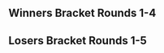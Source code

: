 {{DISPLAYTITLE:I'm Not Yelling!: Singles Bracket Top 128}}{{SetGame|melee}}{{BracketMatchSMWDisambig |oldtags=Rocky|newtags=Rocky (American player)}}
{{tabs static
|name1=Overview
|link1=I'm Not Yelling!
|name2=Attendees
|link2=I'm Not Yelling!/Attendees
|name3=Singles Pools
|link3=I'm Not Yelling!/Singles Pools
|name4=Singles Bracket Top 128
|link4=I'm Not Yelling!/Singles Bracket Top 128
|name5=Singles Bracket
|link5=I'm Not Yelling!/Singles Bracket
|name6=Doubles Bracket
|link6=I'm Not Yelling!/Doubles Bracket
|name7=The Melee Games
|link7=I'm Not Yelling!/The Melee Games
|This=4
}}
==Winners Bracket Rounds 1-4==
{{128DEWBracketA
|tourneylink=I'm Not Yelling!
|tourneyname=I'm Not Yelling!
|column-width=160

<!--Round of 128-->
|r1m1p1=Armada |r1m1p1flag=se |r1m1p1score={{win}} |r1m1win=1
|r1m1p2=Bye |r1m1p2flag= |r1m1p2score=
|r1m2p1=Delphiki |r1m2p1flag=us |r1m2p1score=2 |r1m2win=1
|r1m2p2=A Rookie |r1m2p2flag=us |r1m2p2score=0
|r1m2p1char1=ic |r1m2p2char1=mario |r1m2p1stock1=1 |r1m2p2stock1=0 |r1m2win1=1 |r1m2stage1=Dream Land
|r1m2p1char2=ic |r1m2p2char2=mario |r1m2p1stock2=1 |r1m2p2stock2=0 |r1m2win2=1 |r1m2stage2=Yoshi's Story

|r1m3p1=Bizzarro Flame |r1m3p1flag=us |r1m3p1score={{win}} |r1m3win=1
|r1m3p2=Bye |r1m3p2flag= |r1m3p2score=
|r1m4p1=KoopaTroopa895 |r1m4p1flag=us |r1m4p1score=2 |r1m4win=1
|r1m4p2=Nimzo |r1m4p2flag=us |r1m4p2score=0
|r1m4p1char1=mario |r1m4p2char1=falco |r1m4p1stock1=2 |r1m4p2stock1=0 |r1m4win1=1 |r1m4stage1=Yoshi's Story
|r1m4p1char2=mario |r1m4p2char2=falco |r1m4p1stock2=1 |r1m4p2stock2=0 |r1m4win2=1 |r1m4stage2=Pokémon Stadium

|r1m5p1=Frootloop |r1m5p1flag=us |r1m5p1score={{win}} |r1m5win=1
|r1m5p2=Bye |r1m5p2flag= |r1m5p2score=
|r1m6p1=Tang |r1m6p1flag=us |r1m6p1score=0 |r1m6win=2
|r1m6p2=Applesmaush |r1m6p2flag=us |r1m6p2score=2

|r1m7p1=HomeMadeWaffles |r1m7p1flag=us |r1m7p1score={{win}} |r1m7win=1
|r1m7p2=Bye |r1m7p2flag= |r1m7p2score=
|r1m8p1=snap |r1m8p1flag=us |r1m8p1score=0 |r1m8win=2
|r1m8p2=coolhat |r1m8p2flag=ca |r1m8p2score=2
|r1m8p1char1=fox |r1m8p2char1=fox |r1m8p1stock1=0 |r1m8p2stock1=1 |r1m8win1=2 |r1m8stage1=Dream Land
|r1m8p1char2=fox |r1m8p2char2=fox |r1m8p1stock2=0 |r1m8p2stock2=1 |r1m8win2=2 |r1m8stage2=Dream Land

|r1m9p1=Shroomed |r1m9p1flag=us |r1m9p1score={{win}} |r1m9win=1
|r1m9p2=Bye |r1m9p2flag= |r1m9p2score=
|r1m10p1=FatGoku |r1m10p1flag=us |r1m10p1score=2 |r1m10win=1
|r1m10p2=Zombiecat |r1m10p2flag=us |r1m10p2score=0
|r1m10p1char1=fox |r1m10p2char1=fox |r1m10p1stock1=2 |r1m10p2stock1=0 |r1m10win1=1 |r1m10stage1=Yoshi's Story
|r1m10p1char2=fox |r1m10p2char2=falco |r1m10p1stock2=1 |r1m10p2stock2=0 |r1m10win2=1 |r1m10stage2=Fountain of Dreams

|r1m11p1=Ken |r1m11p1flag=us |r1m11p1score={{win}} |r1m11win=1
|r1m11p2=Bye |r1m11p2flag= |r1m11p2score=
|r1m12p1=Kwan |r1m12p1flag=us |r1m12p1score=2 |r1m12win=1
|r1m12p2=Quail |r1m12p2flag=us |r1m12p2score=0
|r1m12p1char1=cf |r1m12p2char1=fox |r1m12p1stock1=1 |r1m12p2stock1=0 |r1m12win1=1 |r1m12stage1=Dream Land
|r1m12p1char2=cf |r1m12p2char2=fox |r1m12p1stock2=1 |r1m12p2stock2=0 |r1m12win2=1 |r1m12stage2=Yoshi's Story

|r1m13p1=Westballz |r1m13p1flag=us |r1m13p1score={{win}} |r1m13win=1
|r1m13p2=Bye |r1m13p2flag= |r1m13p2score=
|r1m14p1=Toph |r1m14p1flag=us |r1m14p1score=2 |r1m14win=1
|r1m14p2=Baise |r1m14p2flag=us |r1m14p2score=0

|r1m15p1=L |r1m15p1flag=us |r1m15p1score={{win}} |r1m15win=1
|r1m15p2=Bye |r1m15p2flag= |r1m15p2score=
|r1m16p1=sherigami |r1m16p1flag=us |r1m16p1score=2 |r1m16win=1
|r1m16p2=Denjin |r1m16p2flag=us |r1m16p2score=0
|r1m16p1char1=sheik |r1m16p2char1=falco |r1m16p1stock1=2 |r1m16p2stock1=0 |r1m16win1=1 |r1m16stage1=Yoshi's Story
|r1m16p1char2=sheik |r1m16p2char2=sheik |r1m16p1stock2=1 |r1m16p2stock2=0 |r1m16win2=1 |r1m16stage2=Fountain of Dreams

|r1m17p1=Lucky |r1m17p1flag=us |r1m17p1score={{win}} |r1m17win=1
|r1m17p2=Bye |r1m17p2flag= |r1m17p2score=
|r1m18p1=SUNG475 |r1m18p1flag=us |r1m18p1score=2 |r1m18win=1
|r1m18p2=EWC |r1m18p2flag=ca |r1m18p2score=0
|r1m18p1char1=falco |r1m18p2char1=sheik |r1m18p1stock1=2 |r1m18p2stock1=0 |r1m18win1=1 |r1m18stage1=Yoshi's Story
|r1m18p1char2=falco |r1m18p2char2=sheik |r1m18p1stock2=2 |r1m18p2stock2=0 |r1m18win2=1 |r1m18stage2=Dream Land

|r1m19p1=Moose |r1m19p1flag=us |r1m19p1score={{win}} |r1m19win=1
|r1m19p2=Bye |r1m19p2flag= |r1m19p2score=
|r1m20p1=Mind Assassin |r1m20p1flag=us |r1m20p1score=1 |r1m20win=2
|r1m20p2=One Punch Van |r1m20p2flag=us |r1m20p2score=2
|r1m20p1char1=falco |r1m20p2char1=marth |r1m20p1stock1=1 |r1m20p2stock1=0 |r1m20win1=1 |r1m20stage1=Fountain of Dreams
|r1m20p1char2=falco |r1m20p2char2=marth |r1m20p1stock2=0 |r1m20p2stock2=2 |r1m20win2=2 |r1m20stage2=Yoshi's Story
|r1m20p1char3=falco |r1m20p2char3=marth |r1m20p1stock3=0 |r1m20p2stock3=1 |r1m20win3=2 |r1m20stage3=Pokémon Stadium

|r1m21p1=Laudandus |r1m21p1flag=us |r1m21p1score={{win}} |r1m21win=1
|r1m21p2=Bye |r1m21p2flag= |r1m21p2score=
|r1m22p1=MYL |r1m22p1flag=us |r1m22p1score=2 |r1m22win=1
|r1m22p2=GeekLiftus |r1m22p2flag=us |r1m22p2score=0

|r1m23p1=Kira |r1m23p1flag=us |r1m23p1score={{win}} |r1m23win=1
|r1m23p2=Bye |r1m23p2flag= |r1m23p2score=
|r1m24p1=potato |r1m24p1flag=us |r1m24p1score=2 |r1m24win=1
|r1m24p2=DRGN |r1m24p2flag=us |r1m24p2score=0
|r1m24p1char1=falco |r1m24p2char1=sheik |r1m24p1stock1=4 |r1m24p2stock1=0 |r1m24win1=1 |r1m24stage1=Dream Land
|r1m24p1char2=falco |r1m24p2char2=marth |r1m24p1stock2=1 |r1m24p2stock2=0 |r1m24win2=1 |r1m24stage2=Dream Land

|r1m25p1=PewPewU |r1m25p1flag=us |r1m25p1score={{win}} |r1m25win=1
|r1m25p2=Bye |r1m25p2flag= |r1m25p2score=
|r1m26p1=C. Rabbit |r1m26p1flag=us |r1m26p1score=2 |r1m26win=1
|r1m26p2=dkuo |r1m26p2flag=us |r1m26p2score=0
|r1m26p1char1=kirby |r1m26p2char1=falco |r1m26p1stock1=1 |r1m26p2stock1=0 |r1m26win1=1 |r1m26stage1=Battlefield
|r1m26p1char2=kirby |r1m26p2char2=falco |r1m26p1stock2=2 |r1m26p2stock2=0 |r1m26win2=1 |r1m26stage2=Yoshi's Story

|r1m27p1=Dr. Z |r1m27p1flag=us |r1m27p1score={{win}} |r1m27win=1
|r1m27p2=Bye |r1m27p2flag= |r1m27p2score=
|r1m28p1=Captain Faceroll |r1m28p1flag=us |r1m28p1score=2 |r1m28win=1
|r1m28p2=Warwick Foe |r1m28p2flag=us |r1m28p2score=1
|r1m28p1char1=sheik |r1m28p2char1=jigglypuff |r1m28p1stock1=2 |r1m28p2stock1=0 |r1m28win1=1 |r1m28stage1=Battlefield
|r1m28p1char2=sheik |r1m28p2char2=jigglypuff |r1m28p1stock2=0 |r1m28p2stock2=2 |r1m28win2=2 |r1m28stage2=Fountain of Dreams
|r1m28p1char3=sheik |r1m28p2char3=jigglypuff |r1m28p1stock3=2 |r1m28p2stock3=0 |r1m28win3=1 |r1m28stage3=Pokémon Stadium

|r1m29p1=HugS |r1m29p1flag=us |r1m29p1score={{win}} |r1m29win=1
|r1m29p2=Bye |r1m29p2flag= |r1m29p2score=
|r1m30p1=Squid |r1m30p1flag=us |r1m30p1score=2 |r1m30win=1
|r1m30p2=Spark |r1m30p2flag=us |r1m30p2score=0
|r1m30p1char1=falco |r1m30p2char1=sheik |r1m30p1stock1=2 |r1m30p2stock1=0 |r1m30win1=1 |r1m30stage1=Fountain of Dreams
|r1m30p1char2=falco |r1m30p2char2=sheik |r1m30p1stock2=2 |r1m30p2stock2=0 |r1m30win2=1 |r1m30stage2=Dream Land

|r1m31p1=BarDulL |r1m31p1flag=us |r1m31p1score={{win}} |r1m31win=1
|r1m31p2=Bye |r1m31p2flag= |r1m31p2score=
|r1m32p1=Rocky |r1m32p1flag=us |r1m32p1score=2 |r1m32win=1
|r1m32p2=Ted |r1m32p2flag=us |r1m32p2score=0
|r1m32p1char1=falco |r1m32p2char1=falco |r1m32p1stock1=1 |r1m32p2stock1=0 |r1m32win1=1 |r1m32stage1=Dream Land
|r1m32p1char2=falco |r1m32p2char2=falco |r1m32p1stock2=4 |r1m32p2stock2=0 |r1m32win2=1 |r1m32stage2=Dream Land

|r1m33p1=Mango |r1m33p1flag=us |r1m33p1score={{win}} |r1m33win=1
|r1m33p2=Bye |r1m33p2flag= |r1m33p2score=
|r1m34p1=Frotaz |r1m34p1flag=us |r1m34p1score=2 |r1m34win=1
|r1m34p2=True Dong |r1m34p2flag=us |r1m34p2score=0
|r1m34p1char1=jigglypuff |r1m34p2char1=falco |r1m34p1stock1=1 |r1m34p2stock1=0 |r1m34win1=1 |r1m34stage1=Battlefield
|r1m34p1char2=jigglypuff |r1m34p2char2=falco |r1m34p1stock2=2 |r1m34p2stock2=0 |r1m34win2=1 |r1m34stage2=Pokémon Stadium

|r1m35p1=Scar |r1m35p1flag=us |r1m35p1score={{win}} |r1m35win=1
|r1m35p2=Bye |r1m35p2flag= |r1m35p2score=
|r1m36p1=Narfanator |r1m36p1flag=us |r1m36p1score=1 |r1m36win=2
|r1m36p2=Tuxedo Mask |r1m36p2flag=us |r1m36p2score=2
|r1m36p1char1=samus |r1m36p2char1=marth |r1m36p1stock1=1 |r1m36p2stock1=0 |r1m36win1=1 |r1m36stage1=Battlefield
|r1m36p1char2=samus |r1m36p2char2=marth |r1m36p1stock2=0 |r1m36p2stock2=1 |r1m36win2=2 |r1m36stage2=Battlefield
|r1m36p1char3=samus |r1m36p2char3=marth |r1m36p1stock3=0 |r1m36p2stock3=1 |r1m36win3=2 |r1m36stage3=Final Destination

|r1m37p1=Azusa |r1m37p1flag=us |r1m37p1score={{win}} |r1m37win=1
|r1m37p2=Bye |r1m37p2flag= |r1m37p2score=
|r1m38p1=Mooninite |r1m38p1flag=us |r1m38p1score=2 |r1m38win=1
|r1m38p2=Nikabod |r1m38p2flag=us |r1m38p2score=0
|r1m38p1char1=cf |r1m38p2char1=fox |r1m38p1stock1=2 |r1m38p2stock1=0 |r1m38win1=1 |r1m38stage1=Battlefield
|r1m38p1char2=cf |r1m38p2char2=fox |r1m38p1stock2=3 |r1m38p2stock2=0 |r1m38win2=1 |r1m38stage2=Yoshi's Story

|r1m39p1=MikeHaze |r1m39p1flag=us |r1m39p1score={{win}} |r1m39win=1
|r1m39p2=Bye |r1m39p2flag= |r1m39p2score=
|r1m40p1=Jace |r1m40p1flag=us |r1m40p1score=2 |r1m40win=1
|r1m40p2=nhat |r1m40p2flag=us |r1m40p2score=0
|r1m40p1char1=cf |r1m40p2char1=fox |r1m40p1stock1=1 |r1m40p2stock1=0 |r1m40win1=1 |r1m40stage1=Battlefield
|r1m40p1char2=cf |r1m40p2char2=fox |r1m40p1stock2=1 |r1m40p2stock2=0 |r1m40win2=1 |r1m40stage2=Pokémon Stadium

|r1m41p1=SFAT |r1m41p1flag=us |r1m41p1score={{win}} |r1m41win=1
|r1m41p2=Bye |r1m41p2flag= |r1m41p2score=
|r1m42p1=Phil |r1m42p1flag=us |r1m42p1score=2 |r1m42win=1
|r1m42p2=Zbert |r1m42p2flag=us |r1m42p2score=0
|r1m42p1char1=fox |r1m42p2char1=fox |r1m42p1stock1=3 |r1m42p2stock1=0 |r1m42win1=1 |r1m42stage1=Dream Land
|r1m42p1char2=fox |r1m42p2char2=fox |r1m42p1stock2=3 |r1m42p2stock2=0 |r1m42win2=1 |r1m42stage2=Pokémon Stadium

|r1m43p1=Tafokints |r1m43p1flag=us |r1m43p1score={{win}} |r1m43win=1
|r1m43p2=Bye |r1m43p2flag= |r1m43p2score=
|r1m44p1=Arcadia |r1m44p1flag=us |r1m44p1score=1 |r1m44win=2
|r1m44p2=Ky |r1m44p2flag=us |r1m44p2score=2
|r1m44p1char1=marth |r1m44p2char1=cf |r1m44p1stock1=0 |r1m44p2stock1=1 |r1m44win1=2 |r1m44stage1=Battlefield
|r1m44p1char2=marth |r1m44p2char2=cf |r1m44p1stock2=3 |r1m44p2stock2=0 |r1m44win2=1 |r1m44stage2=Battlefield
|r1m44p1char3=marth |r1m44p2char3=marth |r1m44p1stock3=0 |r1m44p2stock3=2 |r1m44win3=2 |r1m44stage3=Unknown

|r1m45p1=MacD |r1m45p1flag=us |r1m45p1score={{win}} |r1m45win=1
|r1m45p2=Bye |r1m45p2flag= |r1m45p2score=
|r1m46p1=NMW |r1m46p1flag=us |r1m46p1score=2 |r1m46win=1
|r1m46p2=razr |r1m46p2flag=us |r1m46p2score=0
|r1m46p1char1=cf |r1m46p2char1=luigi |r1m46p1stock1=2 |r1m46p2stock1=0 |r1m46win1=1 |r1m46stage1=Battlefield
|r1m46p1char2=cf |r1m46p2char2=luigi |r1m46p1stock2=3 |r1m46p2stock2=0 |r1m46win2=1 |r1m46stage2=Yoshi's Story

|r1m47p1=Druggedfox |r1m47p1flag=us |r1m47p1score={{win}} |r1m47win=1
|r1m47p2=Bye |r1m47p2flag= |r1m47p2score=
|r1m48p1=boback |r1m48p1flag=us |r1m48p1score=2 |r1m48win=1
|r1m48p2=Moss |r1m48p2flag=us |r1m48p2score=0
|r1m48p1char1=ic |r1m48p2char1=ic |r1m48p1stock1=3 |r1m48p2stock1=0 |r1m48win1=1 |r1m48stage1=Final Destination
|r1m48p1char2=ic |r1m48p2char2=ic |r1m48p1stock2=2 |r1m48p2stock2=0 |r1m48win2=1 |r1m48stage2=Fountain of Dreams

|r1m49p1=Leffen |r1m49p1flag=se |r1m49p1score={{win}} |r1m49win=1
|r1m49p2=Bye |r1m49p2flag= |r1m49p2score=
|r1m50p1=Germ |r1m50p1flag=us |r1m50p1score=2 |r1m50win=1
|r1m50p2=Mikkuz |r1m50p2flag=us |r1m50p2score=1
|r1m50p1char1=link |r1m50p2char1=fox |r1m50p1stock1=2 |r1m50p2stock1=0 |r1m50win1=1 |r1m50stage1=Battlefield
|r1m50p1char2=link |r1m50p2char2=fox |r1m50p1stock2=0 |r1m50p2stock2=1 |r1m50win2=2 |r1m50stage2=Dream Land
|r1m50p1char3=link |r1m50p2char3=fox |r1m50p1stock3=1 |r1m50p2stock3=0 |r1m50win3=1 |r1m50stage3=Dream Land
|r1m50details={{BracketMatchDetails|vod=https://www.youtube.com/watch?v=44ICVX5E9a0|comment=}}

|r1m51p1=Reason |r1m51p1flag=us |r1m51p1score={{win}} |r1m51win=1
|r1m51p2=Bye |r1m51p2flag= |r1m51p2score=
|r1m52p1=Glitter |r1m52p1flag=us |r1m52p1score=2 |r1m52win=1
|r1m52p2=CaptainDabulous |r1m52p2flag=us |r1m52p2score=0
|r1m52p1char1=fox |r1m52p2char1=cf |r1m52p1stock1=3 |r1m52p2stock1=0 |r1m52win1=1 |r1m52stage1=Yoshi's Story
|r1m52p1char2=fox |r1m52p2char2=falco |r1m52p1stock2=3 |r1m52p2stock2=0 |r1m52win2=1 |r1m52stage2=Battlefield

|r1m53p1=Santiago |r1m53p1flag=us |r1m53p1score={{win}} |r1m53win=1
|r1m53p2=Bye |r1m53p2flag= |r1m53p2score=
|r1m54p1=Ralph |r1m54p1flag=us |r1m54p1score= |r1m54win=2
|r1m54p2=Char |r1m54p2flag=us |r1m54p2score={{win}}
|r1m55p1=Alan |r1m55p1flag=us |r1m55p1score={{win}} |r1m55win=1
|r1m55p2=Bye |r1m55p2flag= |r1m55p2score=
|r1m56p1=Skeleton Sword |r1m56p1flag=us |r1m56p1score=2 |r1m56win=1
|r1m56p2=Gem |r1m56p2flag=us |r1m56p2score=0
|r1m56p1char1=ic |r1m56p2char1=marth |r1m56p1stock1=1 |r1m56p2stock1=0 |r1m56win1=1 |r1m56stage1=Dream Land
|r1m56p1char2=ic |r1m56p2char2=marth |r1m56p1stock2=1 |r1m56p2stock2=0 |r1m56win2=1 |r1m56stage2=Battlefield

|r1m57p1=KirbyKaze |r1m57p1flag=ca |r1m57p1score={{win}} |r1m57win=1
|r1m57p2=Bye |r1m57p2flag= |r1m57p2score=
|r1m58p1=silentspectre |r1m58p1flag=us |r1m58p1score=2 |r1m58win=1
|r1m58p2=YamaNeko |r1m58p2flag=us |r1m58p2score=0
|r1m58p1char1=cf |r1m58p2char1=jigglypuff |r1m58p1stock1=2 |r1m58p2stock1=0 |r1m58win1=1 |r1m58stage1=Battlefield
|r1m58p1char2=cf |r1m58p2char2=jigglypuff |r1m58p1stock2=2 |r1m58p2stock2=0 |r1m58win2=1 |r1m58stage2=Dream Land

|r1m59p1=Victor Abdul Latif |r1m59p1flag=us |r1m59p1score={{win}} |r1m59win=1
|r1m59p2=Bye |r1m59p2flag= |r1m59p2score=
|r1m60p1=Pimp Jong Illest |r1m60p1flag=us |r1m60p1score=2 |r1m60win=1
|r1m60p2=Winston |r1m60p2flag=us |r1m60p2score=0


|r1m61p1=Fly Amanita |r1m61p1flag=us |r1m61p1score={{win}} |r1m61win=1
|r1m61p2=Bye |r1m61p2flag= |r1m61p2score=
|r1m62p1=gaR |r1m62p1flag=us |r1m62p1score=2 |r1m62win=1
|r1m62p2=343 |r1m62p2flag=us |r1m62p2score=0
|r1m62p1char1=sheik |r1m62p2char1=samus |r1m62p1stock1=2 |r1m62p2stock1=0 |r1m62win1=1 |r1m62stage1=Yoshi's Story
|r1m62p1char2=sheik |r1m62p2char2=samus |r1m62p1stock2=1 |r1m62p2stock2=0 |r1m62win2=1 |r1m62stage2=Fountain of Dreams

|r1m63p1=Darrell |r1m63p1flag=us |r1m63p1score={{win}} |r1m63win=1
|r1m63p2=Bye |r1m63p2flag= |r1m63p2score=
|r1m64p1=J666 |r1m64p1flag=us |r1m64p1score=2 |r1m64win=1
|r1m64p2=Miles |r1m64p2flag=us |r1m64p2score=0
|r1m64p1char1=link |r1m64p2char1=sheik |r1m64p1stock1=1 |r1m64p2stock1=0 |r1m64win1=1 |r1m64stage1=Yoshi's Story
|r1m64p1char2=link |r1m64p2char2=sheik |r1m64p1stock2=2 |r1m64p2stock2=0 |r1m64win2=1 |r1m64stage2=Battlefield


<!--Round of 64-->
|r2m1p1=Armada |r2m1p1flag=se |r2m1p1score=2 |r2m1win=1
|r2m1p2=Delphiki |r2m1p2flag=us |r2m1p2score=0
|r2m1p1char1=peach |r2m1p2char1=ic |r2m1p1stock1=3 |r2m1p2stock1=0 |r2m1win1=1 |r2m1stage1=Dream Land
|r2m1p1char2=peach |r2m1p2char2=ic |r2m1p1stock2=3 |r2m1p2stock2=0 |r2m1win2=1 |r2m1stage2=Final Destination

|r2m2p1=Bizzarro Flame |r2m2p1flag=us |r2m2p1score=2 |r2m2win=1
|r2m2p2=KoopaTroopa895 |r2m2p2flag=us |r2m2p2score=0
|r2m2p1char1=ganon |r2m2p2char1=mario |r2m2p1stock1=2 |r2m2p2stock1=0 |r2m2win1=1 |r2m2stage1=Yoshi's Story
|r2m2p1char2=ganon |r2m2p2char2=mario |r2m2p1stock2=1 |r2m2p2stock2=0 |r2m2win2=1 |r2m2stage2=Pokémon Stadium

|r2m3p1=Frootloop |r2m3p1flag=us |r2m3p1score=0 |r2m3win=2
|r2m3p2=Applesmaush |r2m3p2flag=us |r2m3p2score=2
|r2m3p1char1=falco |r2m3p2char1=samus |r2m3p1stock1=0 |r2m3p2stock1=1 |r2m3win1=2 |r2m3stage1=Battlefield
|r2m3p1char2=falco |r2m3p2char2=samus |r2m3p1stock2=0 |r2m3p2stock2=1 |r2m3win2=2 |r2m3stage2=Yoshi's Story

|r2m4p1=HomeMadeWaffles |r2m4p1flag=us |r2m4p1score=2 |r2m4win=1
|r2m4p2=coolhat |r2m4p2flag=ca |r2m4p2score=0
|r2m4p1char1=fox |r2m4p2char1=fox |r2m4p1stock1=1 |r2m4p2stock1=0 |r2m4win1=1 |r2m4stage1=Battlefield
|r2m4p1char2=fox |r2m4p2char2=fox |r2m4p1stock2=1 |r2m4p2stock2=0 |r2m4win2=1 |r2m4stage2=Pokémon Stadium

|r2m5p1=Shroomed |r2m5p1flag=us |r2m5p1score=2 |r2m5win=1
|r2m5p2=FatGoku |r2m5p2flag=us |r2m5p2score=0
|r2m5p1char1=sheik |r2m5p2char1=fox |r2m5p1stock1=2 |r2m5p2stock1=0 |r2m5win1=1 |r2m5stage1=Battlefield
|r2m5p1char2=sheik |r2m5p2char2=fox |r2m5p1stock2=2 |r2m5p2stock2=0 |r2m5win2=1 |r2m5stage2=Pokémon Stadium

|r2m6p1=Ken |r2m6p1flag=us |r2m6p1score=2 |r2m6win=1
|r2m6p2=Kwan |r2m6p2flag=us |r2m6p2score=0
|r2m6p1char1=marth |r2m6p2char1=cf |r2m6p1stock1=0 |r2m6p2stock1=0 |r2m6win1=1 |r2m6stage1=Battlefield
|r2m6p1char2=marth |r2m6p2char2=cf |r2m6p1stock2=3 |r2m6p2stock2=0 |r2m6win2=1 |r2m6stage2=Pokémon Stadium

|r2m7p1=Westballz |r2m7p1flag=us |r2m7p1score=2 |r2m7win=1
|r2m7p2=Toph |r2m7p2flag=us |r2m7p2score=0
|r2m7p1char1=falco |r2m7p2char1=fox |r2m7p1stock1=2 |r2m7p2stock1=0 |r2m7win1=1 |r2m7stage1=Battlefield
|r2m7p1char2=falco |r2m7p2char2=fox |r2m7p1stock2=2 |r2m7p2stock2=0 |r2m7win2=1 |r2m7stage2=Final Destination
|r2m7details={{BracketMatchDetails|vod=https://www.youtube.com/watch?v=fwPLy_RN8Bs|comment=}}

|r2m8p1=L |r2m8p1flag=us |r2m8p1score=1 |r2m8win=2
|r2m8p2=sherigami |r2m8p2flag=us |r2m8p2score=2
|r2m8p1char1=fox |r2m8p2char1=sheik |r2m8p1stock1=0 |r2m8p2stock1=0 |r2m8win1=2 |r2m8stage1=Yoshi's Story
|r2m8p1char2=fox |r2m8p2char2=sheik |r2m8p1stock2=0 |r2m8p2stock2=0 |r2m8win2=1 |r2m8stage2=Pokémon Stadium
|r2m8p1char3=fox |r2m8p2char3=sheik |r2m8p1stock3=0 |r2m8p2stock3=0 |r2m8win3=2 |r2m8stage3=Battlefield

|r2m9p1=Lucky |r2m9p1flag=us |r2m9p1score=2 |r2m9win=1
|r2m9p2=SUNG475 |r2m9p2flag=us |r2m9p2score=0
|r2m9p1char1=fox |r2m9p2char1=falco |r2m9p1stock1=1 |r2m9p2stock1=0 |r2m9win1=1 |r2m9stage1=Yoshi's Story
|r2m9p1char2=fox |r2m9p2char2=falco |r2m9p1stock2=2 |r2m9p2stock2=0 |r2m9win2=1 |r2m9stage2=Fountain of Dreams

|r2m10p1=Moose |r2m10p1flag=us |r2m10p1score=2 |r2m10win=1
|r2m10p2=One Punch Van |r2m10p2flag=us |r2m10p2score=1
|r2m10p1char1=falco |r2m10p2char1=marth |r2m10p1stock1=0 |r2m10p2stock1=1 |r2m10win1=2 |r2m10stage1=Battlefield
|r2m10p1char2=falco |r2m10p2char2=marth |r2m10p1stock2=1 |r2m10p2stock2=0 |r2m10win2=1 |r2m10stage2=Battlefield
|r2m10p1char3=falco |r2m10p2char3=marth |r2m10p1stock3=2 |r2m10p2stock3=0 |r2m10win3=1 |r2m10stage3=Yoshi's Story

|r2m11p1=Laudandus |r2m11p1flag=us |r2m11p1score=2 |r2m11win=1
|r2m11p2=MYL |r2m11p2flag=us |r2m11p2score=0
|r2m11p1char1=sheik |r2m11p2char1=marth |r2m11p1stock1=2 |r2m11p2stock1=0 |r2m11win1=1 |r2m11stage1=Battlefield
|r2m11p1char2=sheik |r2m11p2char2=fox |r2m11p1stock2=2 |r2m11p2stock2=0 |r2m11win2=1 |r2m11stage2=Pokémon Stadium

|r2m12p1=Kira |r2m12p1flag=us |r2m12p1score=2 |r2m12win=1
|r2m12p2=potato |r2m12p2flag=us |r2m12p2score=0
|r2m12p1char1=sheik |r2m12p2char1=falco |r2m12p1stock1=3 |r2m12p2stock1=0 |r2m12win1=1 |r2m12stage1=Dream Land
|r2m12p1char2=sheik |r2m12p2char2=falco |r2m12p1stock2=2 |r2m12p2stock2=0 |r2m12win2=1 |r2m12stage2=Pokémon Stadium

|r2m13p1=PewPewU |r2m13p1flag=us |r2m13p1score=2 |r2m13win=1
|r2m13p2=C. Rabbit |r2m13p2flag=us |r2m13p2score=0
|r2m13p1char1=marth |r2m13p2char1=kirby |r2m13p1stock1=1 |r2m13p2stock1=0 |r2m13win1=1 |r2m13stage1=Final Destination
|r2m13p1char2=marth |r2m13p2char2=kirby |r2m13p1stock2=2 |r2m13p2stock2=0 |r2m13win2=1 |r2m13stage2=Final Destination

|r2m14p1=Dr. Z |r2m14p1flag=us |r2m14p1score=2 |r2m14win=1
|r2m14p2=Captain Faceroll |r2m14p2flag=us |r2m14p2score=1
|r2m14p1char1=jigglypuff |r2m14p2char1=sheik |r2m14p1stock1=1 |r2m14p2stock1=0 |r2m14win1=1 |r2m14stage1=Final Destination
|r2m14p1char2=jigglypuff |r2m14p2char2=sheik |r2m14p1stock2=0 |r2m14p2stock2=1 |r2m14win2=2 |r2m14stage2=Battlefield
|r2m14p1char3=jigglypuff |r2m14p2char3=sheik |r2m14p1stock3=1 |r2m14p2stock3=0 |r2m14win3=1 |r2m14stage3=Fountain of Dreams

|r2m15p1=HugS |r2m15p1flag=us |r2m15p1score=2 |r2m15win=1
|r2m15p2=Squid |r2m15p2flag=us |r2m15p2score=0
|r2m15p1char1=samus |r2m15p2char1=falco |r2m15p1stock1=3 |r2m15p2stock1=0 |r2m15win1=1 |r2m15stage1=Battlefield
|r2m15p1char2=samus |r2m15p2char2=falco |r2m15p1stock2=2 |r2m15p2stock2=0 |r2m15win2=1 |r2m15stage2=Yoshi's Story

|r2m16p1=BarDulL |r2m16p1flag=us |r2m16p1score=2 |r2m16win=1
|r2m16p2=Rocky |r2m16p2flag=us |r2m16p2score=0
|r2m16p1char1=marth |r2m16p2char1=falco |r2m16p1stock1=1 |r2m16p2stock1=0 |r2m16win1=1 |r2m16stage1=Fountain of Dreams
|r2m16p1char2=marth |r2m16p2char2=falco |r2m16p1stock2=1 |r2m16p2stock2=0 |r2m16win2=1 |r2m16stage2=Battlefield

|r2m17p1=Mango |r2m17p1flag=us |r2m17p1score=2 |r2m17win=1
|r2m17p2=Frotaz |r2m17p2flag=us |r2m17p2score=0
|r2m17p1char1=fox |r2m17p2char1=jigglypuff |r2m17p1stock1=3 |r2m17p2stock1=0 |r2m17win1=1 |r2m17stage1=Final Destination
|r2m17p1char2=fox |r2m17p2char2=jigglypuff |r2m17p1stock2=3 |r2m17p2stock2=0 |r2m17win2=1 |r2m17stage2=Fountain of Dreams
|r2m17details={{BracketMatchDetails|vod=https://www.youtube.com/watch?v=Mx0TmW2iB9E|comment=}}

|r2m18p1=Scar |r2m18p1flag=us |r2m18p1score=2 |r2m18win=1
|r2m18p2=Tuxedo Mask |r2m18p2flag=us |r2m18p2score=0
|r2m18p1char1=cf |r2m18p2char1=marth |r2m18p1stock1=2 |r2m18p2stock1=0 |r2m18win1=1 |r2m18stage1=Battlefield
|r2m18p1char2=cf |r2m18p2char2=marth |r2m18p1stock2=2 |r2m18p2stock2=0 |r2m18win2=1 |r2m18stage2=Fountain of Dreams

|r2m19p1=Azusa |r2m19p1flag=us |r2m19p1score=2 |r2m19win=1
|r2m19p2=Mooninite |r2m19p2flag=us |r2m19p2score=0

|r2m20p1=MikeHaze |r2m20p1flag=us |r2m20p1score=2 |r2m20win=1
|r2m20p2=Jace |r2m20p2flag=us |r2m20p2score=0
|r2m20p1char1=fox |r2m20p2char1=cf |r2m20p1stock1=1 |r2m20p2stock1=0 |r2m20win1=1 |r2m20stage1=Dream Land
|r2m20p1char2=fox |r2m20p2char2=cf |r2m20p1stock2=1 |r2m20p2stock2=0 |r2m20win2=1 |r2m20stage2=Battlefield

|r2m21p1=SFAT |r2m21p1flag=us |r2m21p1score=2 |r2m21win=1
|r2m21p2=Phil |r2m21p2flag=us |r2m21p2score=0
|r2m21p1char1=fox |r2m21p2char1=fox |r2m21p1stock1=2 |r2m21p2stock1=0 |r2m21win1=1 |r2m21stage1=Fountain of Dreams
|r2m21p1char2=fox |r2m21p2char2=fox |r2m21p1stock2=2 |r2m21p2stock2=0 |r2m21win2=1 |r2m21stage2=Yoshi's Story
|r2m21details={{BracketMatchDetails|vod=https://www.youtube.com/watch?v=RgbEYafvcwI|comment=}}

|r2m22p1=Tafokints |r2m22p1flag=us |r2m22p1score=2 |r2m22win=1
|r2m22p2=Ky |r2m22p2flag=us |r2m22p2score=0
|r2m22p1char1=sheik |r2m22p2char1=cf |r2m22p1stock1=2 |r2m22p2stock1=0 |r2m22win1=1 |r2m22stage1=Yoshi's Story
|r2m22p1char2=sheik |r2m22p2char2=cf |r2m22p1stock2=2 |r2m22p2stock2=0 |r2m22win2=1 |r2m22stage2=Yoshi's Story

|r2m23p1=MacD |r2m23p1flag=us |r2m23p1score=2 |r2m23win=1
|r2m23p2=NMW |r2m23p2flag=us |r2m23p2score=1
|r2m23p1char1=peach |r2m23p2char1=cf |r2m23p1stock1=0 |r2m23p2stock1=0 |r2m23win1=2 |r2m23stage1=Fountain of Dreams
|r2m23p1char2=peach |r2m23p2char2=cf |r2m23p1stock2=0 |r2m23p2stock2=0 |r2m23win2=1 |r2m23stage2=Dream Land
|r2m23p1char3=peach |r2m23p2char3=cf |r2m23p1stock3=0 |r2m23p2stock3=0 |r2m23win3=1 |r2m23stage3=Pokémon Stadium

|r2m24p1=Druggedfox |r2m24p1flag=us |r2m24p1score=2 |r2m24win=1
|r2m24p2=boback |r2m24p2flag=us |r2m24p2score=0
|r2m24p1char1=cf |r2m24p2char1=ic |r2m24p1stock1=1 |r2m24p2stock1=0 |r2m24win1=1 |r2m24stage1=Battlefield
|r2m24p1char2=cf |r2m24p2char2=ic |r2m24p1stock2=2 |r2m24p2stock2=0 |r2m24win2=1 |r2m24stage2=Yoshi's Story

|r2m25p1=Leffen |r2m25p1flag=se |r2m25p1score=2 |r2m25win=1
|r2m25p2=Germ |r2m25p2flag=us |r2m25p2score=0
|r2m25p1char1=fox |r2m25p2char1=link |r2m25p1stock1=2 |r2m25p2stock1=0 |r2m25win1=1 |r2m25stage1=Final Destination
|r2m25p1char2=fox |r2m25p2char2=link |r2m25p1stock2=3 |r2m25p2stock2=0 |r2m25win2=1 |r2m25stage2=Dream Land

|r2m26p1=Reason |r2m26p1flag=us |r2m26p1score=1 |r2m26win=2
|r2m26p2=Glitter |r2m26p2flag=us |r2m26p2score=2
|r2m26p1char1=doc |r2m26p2char1=fox |r2m26p1stock1=2 |r2m26p2stock1=0 |r2m26win1=1 |r2m26stage1=Battlefield
|r2m26p1char2=doc |r2m26p2char2=fox |r2m26p1stock2=0 |r2m26p2stock2=1 |r2m26win2=2 |r2m26stage2=Dream Land
|r2m26p1char3=doc |r2m26p2char3=fox |r2m26p1stock3=0 |r2m26p2stock3=1 |r2m26win3=2 |r2m26stage3=Yoshi's Story

|r2m27p1=Santiago |r2m27p1flag=us |r2m27p1score=2 |r2m27win=1
|r2m27p2=Char |r2m27p2flag=us |r2m27p2score=0
|r2m27p1char1=fox |r2m27p2char1=sheik |r2m27p1stock1=2 |r2m27p2stock1=0 |r2m27win1=1 |r2m27stage1=Dream Land
|r2m27p1char2=fox |r2m27p2char2=sheik |r2m27p1stock2=2 |r2m27p2stock2=0 |r2m27win2=1 |r2m27stage2=Fountain of Dreams

|r2m28p1=Alan |r2m28p1flag=us |r2m28p1score=2 |r2m28win=1
|r2m28p2=Skeleton Sword |r2m28p2flag=us |r2m28p2score=0
|r2m28p1char1=peach |r2m28p2char1=ic |r2m28p1stock1=3 |r2m28p2stock1=0 |r2m28win1=1 |r2m28stage1=Dream Land
|r2m28p1char2=peach |r2m28p2char2=cf |r2m28p1stock2=0 |r2m28p2stock2=0 |r2m28win2=1 |r2m28stage2=Pokémon Stadium

|r2m29p1=KirbyKaze |r2m29p1flag=ca |r2m29p1score=2 |r2m29win=1
|r2m29p2=silentspectre |r2m29p2flag=us |r2m29p2score=0
|r2m29p1char1=sheik |r2m29p2char1=cf |r2m29p1stock1=2 |r2m29p2stock1=0 |r2m29win1=1 |r2m29stage1=Yoshi's Story
|r2m29p1char2=sheik |r2m29p2char2=cf |r2m29p1stock2=3 |r2m29p2stock2=0 |r2m29win2=1 |r2m29stage2=Pokémon Stadium
|r2m29details={{BracketMatchDetails|vod=https://www.youtube.com/watch?v=i69VNryu7r8|comment=}}

|r2m30p1=Victor Abdul Latif |r2m30p1flag=us |r2m30p1score=2 |r2m30win=1
|r2m30p2=Pimp Jong Illest |r2m30p2flag=us |r2m30p2score=0
|r2m30p1char1=falco |r2m30p2char1=fox |r2m30p1stock1=1 |r2m30p2stock1=0 |r2m30win1=1 |r2m30stage1=Battlefield
|r2m30p1char2=falco |r2m30p2char2=fox |r2m30p1stock2=2 |r2m30p2stock2=0 |r2m30win2=1 |r2m30stage2=Yoshi's Story

|r2m31p1=Fly Amanita |r2m31p1flag=us |r2m31p1score=2 |r2m31win=1
|r2m31p2=gaR |r2m31p2flag=us |r2m31p2score=0
|r2m31p1char1=ic |r2m31p2char1=sheik |r2m31p1stock1=2 |r2m31p2stock1=0 |r2m31win1=1 |r2m31stage1=Dream Land
|r2m31p1char2=ic |r2m31p2char2=sheik |r2m31p1stock2=2 |r2m31p2stock2=0 |r2m31win2=1 |r2m31stage2=Battlefield

|r2m32p1=Darrell |r2m32p1flag=us |r2m32p1score=2 |r2m32win=1
|r2m32p2=J666 |r2m32p2flag=us |r2m32p2score=0
|r2m32p1char1=samus |r2m32p2char1=link |r2m32p1stock1=1 |r2m32p2stock1=0 |r2m32win1=1 |r2m32stage1=Yoshi's Story
|r2m32p1char2=samus |r2m32p2char2=link |r2m32p1stock2=1 |r2m32p2stock2=0 |r2m32win2=1 |r2m32stage2=Pokémon Stadium


<!--Round of 32-->
|r3m1p1=Armada |r3m1p1flag=se |r3m1p1score=2 |r3m1win=1
|r3m1p2=Bizzarro Flame |r3m1p2flag=us |r3m1p2score=1
|r3m1p1char1=fox |r3m1p2char1=ganon |r3m1p1stock1=2 |r3m1p2stock1=0 |r3m1win1=1 |r3m1stage1=Battlefield
|r3m1p1char2=fox |r3m1p2char2=ganon |r3m1p1stock2=0 |r3m1p2stock2=1 |r3m1win2=2 |r3m1stage2=Battlefield
|r3m1p1char3=peach |r3m1p2char3=ganon |r3m1p1stock3=3 |r3m1p2stock3=0 |r3m1win3=1 |r3m1stage3=Unknown
|r3m1details={{BracketMatchDetails|vod=https://www.youtube.com/watch?v=XTt8hSfYWfc|comment=}}

|r3m2p1=Applesmaush |r3m2p1flag=us |r3m2p1score=0 |r3m2win=2
|r3m2p2=HomeMadeWaffles |r3m2p2flag=us |r3m2p2score=2
|r3m2p1char1=samus |r3m2p2char1=fox |r3m2p1stock1=0 |r3m2p2stock1=3 |r3m2win1=2 |r3m2stage1=Battlefield
|r3m2p1char2=samus |r3m2p2char2=fox |r3m2p1stock2=0 |r3m2p2stock2=1 |r3m2win2=2 |r3m2stage2=Battlefield

|r3m3p1=Shroomed |r3m3p1flag=us |r3m3p1score=2 |r3m3win=1
|r3m3p2=Ken |r3m3p2flag=us |r3m3p2score=0
|r3m3p1char1=sheik |r3m3p2char1=marth |r3m3p1stock1=1 |r3m3p2stock1=0 |r3m3win1=1 |r3m3stage1=Battlefield
|r3m3p1char2=sheik |r3m3p2char2=marth |r3m3p1stock2=2 |r3m3p2stock2=0 |r3m3win2=1 |r3m3stage2=Battlefield
|r3m3details={{BracketMatchDetails|vod=https://www.youtube.com/watch?v=yJiWceTt7C0|comment=}}

|r3m4p1=Westballz |r3m4p1flag=us |r3m4p1score=2 |r3m4win=1
|r3m4p2=sherigami |r3m4p2flag=us |r3m4p2score=0
|r3m4p1char1=falco |r3m4p2char1=sheik |r3m4p1stock1=2 |r3m4p2stock1=0 |r3m4win1=1 |r3m4stage1=Battlefield
|r3m4p1char2=falco |r3m4p2char2=sheik |r3m4p1stock2=1 |r3m4p2stock2=0 |r3m4win2=1 |r3m4stage2=Dream Land

|r3m5p1=Lucky |r3m5p1flag=us |r3m5p1score=2 |r3m5win=1
|r3m5p2=Moose |r3m5p2flag=us |r3m5p2score=0
|r3m5p1char1=fox |r3m5p2char1=falco |r3m5p1stock1=1 |r3m5p2stock1=0 |r3m5win1=1 |r3m5stage1=Dream Land
|r3m5p1char2=fox |r3m5p2char2=falco |r3m5p1stock2=2 |r3m5p2stock2=0 |r3m5win2=1 |r3m5stage2=Dream Land

|r3m6p1=Laudandus |r3m6p1flag=us |r3m6p1score=0 |r3m6win=2
|r3m6p2=Kira |r3m6p2flag=us |r3m6p2score=2
|r3m6p1char1=sheik |r3m6p2char1=sheik |r3m6p1stock1=0 |r3m6p2stock1=1 |r3m6win1=2 |r3m6stage1=Fountain of Dreams
|r3m6p1char2=sheik |r3m6p2char2=sheik |r3m6p1stock2=0 |r3m6p2stock2=2 |r3m6win2=2 |r3m6stage2=Yoshi's Story
|r3m6details={{BracketMatchDetails|vod=https://www.youtube.com/watch?v=JL07j4trEMM|comment=}}

|r3m7p1=PewPewU |r3m7p1flag=us |r3m7p1score=2 |r3m7win=1
|r3m7p2=Dr. Z |r3m7p2flag=us |r3m7p2score=0
|r3m7p1char1=marth |r3m7p2char1=jigglypuff |r3m7p1stock1=3 |r3m7p2stock1=0 |r3m7win1=1 |r3m7stage1=Fountain of Dreams
|r3m7p1char2=marth |r3m7p2char2=jigglypuff |r3m7p1stock2=1 |r3m7p2stock2=0 |r3m7win2=1 |r3m7stage2=Final Destination

|r3m8p1=HugS |r3m8p1flag=us |r3m8p1score=2 |r3m8win=1
|r3m8p2=BarDulL |r3m8p2flag=us |r3m8p2score=0
|r3m8p1char1=samus |r3m8p2char1=marth |r3m8p1stock1=2 |r3m8p2stock1=0 |r3m8win1=1 |r3m8stage1=Battlefield
|r3m8p1char2=samus |r3m8p2char2=sheik |r3m8p1stock2=2 |r3m8p2stock2=0 |r3m8win2=1 |r3m8stage2=Yoshi's Story

|r3m9p1=Mango |r3m9p1flag=us |r3m9p1score=2 |r3m9win=1
|r3m9p2=Scar |r3m9p2flag=us |r3m9p2score=0
|r3m9p1char1=cf |r3m9p2char1=cf |r3m9p1stock1=2 |r3m9p2stock1=0 |r3m9win1=1 |r3m9stage1=Battlefield
|r3m9p1char2=cf |r3m9p2char2=cf |r3m9p1stock2=1 |r3m9p2stock2=0 |r3m9win2=1 |r3m9stage2=Pokémon Stadium
|r3m9details={{BracketMatchDetails|vod=https://www.youtube.com/watch?v=s6jnZ330cvE|comment=}}

|r3m10p1=Azusa |r3m10p1flag=us |r3m10p1score=1 |r3m10win=2
|r3m10p2=MikeHaze |r3m10p2flag=us |r3m10p2score=2
|r3m10p1char1=peach |r3m10p2char1=fox |r3m10p1stock1=0 |r3m10p2stock1=1 |r3m10win1=2 |r3m10stage1=Battlefield
|r3m10p1char2=peach |r3m10p2char2=fox |r3m10p1stock2=2 |r3m10p2stock2=0 |r3m10win2=1 |r3m10stage2=Dream Land
|r3m10p1char3=peach |r3m10p2char3=fox |r3m10p1stock3=0 |r3m10p2stock3=1 |r3m10win3=2 |r3m10stage3=Yoshi's Story

|r3m11p1=SFAT |r3m11p1flag=us |r3m11p1score=2 |r3m11win=1
|r3m11p2=Tafokints |r3m11p2flag=us |r3m11p2score=0
|r3m11p1char1=fox |r3m11p2char1=sheik |r3m11p1stock1=2 |r3m11p2stock1=0 |r3m11win1=1 |r3m11stage1=Battlefield
|r3m11p1char2=fox |r3m11p2char2=sheik |r3m11p1stock2=2 |r3m11p2stock2=0 |r3m11win2=1 |r3m11stage2=Yoshi's Story

|r3m12p1=MacD |r3m12p1flag=us |r3m12p1score=2 |r3m12win=1
|r3m12p2=Druggedfox |r3m12p2flag=us |r3m12p2score=1
|r3m12p1char1=peach |r3m12p2char1=sheik |r3m12p1stock1=0 |r3m12p2stock1=3 |r3m12win1=2 |r3m12stage1=Yoshi's Story
|r3m12p1char2=peach |r3m12p2char2=sheik |r3m12p1stock2=3 |r3m12p2stock2=0 |r3m12win2=1 |r3m12stage2=Dream Land
|r3m12p1char3=peach |r3m12p2char3=sheik |r3m12p1stock3=1 |r3m12p2stock3=0 |r3m12win3=1 |r3m12stage3=Battlefield

|r3m13p1=Leffen |r3m13p1flag=se |r3m13p1score=2 |r3m13win=1
|r3m13p2=Glitter |r3m13p2flag=us |r3m13p2score=0
|r3m13p1char1=fox |r3m13p2char1=fox |r3m13p1stock1=3 |r3m13p2stock1=0 |r3m13win1=1 |r3m13stage1=Dream Land
|r3m13p1char2=fox |r3m13p2char2=fox |r3m13p1stock2=4 |r3m13p2stock2=0 |r3m13win2=1 |r3m13stage2=Pokémon Stadium

|r3m14p1=Santiago |r3m14p1flag=us |r3m14p1score=2 |r3m14win=1
|r3m14p2=Alan |r3m14p2flag=us |r3m14p2score=0
|r3m14p1char1=fox |r3m14p2char1=peach |r3m14p1stock1=2 |r3m14p2stock1=0 |r3m14win1=1 |r3m14stage1=Yoshi's Story
|r3m14p1char2=fox |r3m14p2char2=peach |r3m14p1stock2=2 |r3m14p2stock2=0 |r3m14win2=1 |r3m14stage2=Final Destination

|r3m15p1=KirbyKaze |r3m15p1flag=ca |r3m15p1score=2 |r3m15win=1
|r3m15p2=Victor Abdul Latif |r3m15p2flag=us |r3m15p2score=1
|r3m15p1char1=sheik |r3m15p2char1=falco |r3m15p1stock1=2 |r3m15p2stock1=0 |r3m15win1=1 |r3m15stage1=Battlefield
|r3m15p1char2=sheik |r3m15p2char2=falco |r3m15p1stock2=0 |r3m15p2stock2=2 |r3m15win2=2 |r3m15stage2=Yoshi's Story
|r3m15p1char3=sheik |r3m15p2char3=falco |r3m15p1stock3=2 |r3m15p2stock3=0 |r3m15win3=1 |r3m15stage3=Fountain of Dreams

|r3m16p1=Fly Amanita |r3m16p1flag=us |r3m16p1score=2 |r3m16win=1
|r3m16p2=Darrell |r3m16p2flag=us |r3m16p2score=0
|r3m16p1char1=ic |r3m16p2char1=samus |r3m16p1stock1=2 |r3m16p2stock1=0 |r3m16win1=1 |r3m16stage1=Yoshi's Story
|r3m16p1char2=ic |r3m16p2char2=samus |r3m16p1stock2=1 |r3m16p2stock2=0 |r3m16win2=1 |r3m16stage2=Dream Land
|r3m16details={{BracketMatchDetails|vod=https://www.youtube.com/watch?v=nzdkK6ZXN58|comment=}}

<!--Round of 16-->
|r4m1p1=Armada |r4m1p1flag=se |r4m1p1score=2 |r4m1win=1
|r4m1p2=HomeMadeWaffles |r4m1p2flag=us |r4m1p2score=0
|r4m1p1char1=fox |r4m1p2char1=falco |r4m1p1stock1=2 |r4m1p2stock1=0 |r4m1win1=1 |r4m1stage1=Battlefield
|r4m1p1char2=fox |r4m1p2char2=falco |r4m1p1stock2=3 |r4m1p2stock2=0 |r4m1win2=1 |r4m1stage2=Fountain of Dreams
|r4m1details={{BracketMatchDetails|vod=https://www.youtube.com/watch?v=-Evz4vQkHKw|comment=}}

|r4m2p1=Shroomed |r4m2p1flag=us |r4m2p1score=2 |r4m2win=1
|r4m2p2=Westballz |r4m2p2flag=us |r4m2p2score=1
|r4m2p1char1=sheik |r4m2p2char1=falco |r4m2p1stock1=1 |r4m2p2stock1=0 |r4m2win1=1 |r4m2stage1=Battlefield
|r4m2p1char2=sheik |r4m2p2char2=falco |r4m2p1stock2=0 |r4m2p2stock2=1 |r4m2win2=2 |r4m2stage2=Battlefield
|r4m2p1char3=sheik |r4m2p2char3=falco |r4m2p1stock3=2 |r4m2p2stock3=0 |r4m2win3=1 |r4m2stage3=Dream Land
|r4m2details={{BracketMatchDetails|vod=https://www.youtube.com/watch?v=EfKlfKC34Ik|comment=}}

|r4m3p1=Lucky |r4m3p1flag=us |r4m3p1score=2 |r4m3win=1
|r4m3p2=Kira |r4m3p2flag=us |r4m3p2score=1
|r4m3p1char1=fox |r4m3p2char1=sheik |r4m3p1stock1=0 |r4m3p2stock1=1 |r4m3win1=2 |r4m3stage1=Dream Land
|r4m3p1char2=fox |r4m3p2char2=sheik |r4m3p1stock2=2 |r4m3p2stock2=0 |r4m3win2=1 |r4m3stage2=Pokémon Stadium
|r4m3p1char3=fox |r4m3p2char3=sheik |r4m3p1stock3=1 |r4m3p2stock3=0 |r4m3win3=1 |r4m3stage3=Battlefield
|r4m3date=April 12, 2015
|r4m3details={{BracketMatchDetails|reddit=|comment=|vod=https://youtu.be/MBRPxqar1Hw}}

|r4m4p1=PewPewU |r4m4p1flag=us |r4m4p1score=2 |r4m4win=1
|r4m4p2=HugS |r4m4p2flag=us |r4m4p2score=1
|r4m4p1char1=marth |r4m4p2char1=samus |r4m4p1stock1=1 |r4m4p2stock1=0 |r4m4win1=1 |r4m4stage1=Battlefield
|r4m4p1char2=marth |r4m4p2char2=samus |r4m4p1stock2=0 |r4m4p2stock2=1 |r4m4win2=2 |r4m4stage2=Battlefield
|r4m4p1char3=marth |r4m4p2char3=samus |r4m4p1stock3=1 |r4m4p2stock3=0 |r4m4win3=1 |r4m4stage3=Pokémon Stadium
|r4m4date=April 12, 2015
|r4m4details={{BracketMatchDetails|reddit=|comment=|vod=https://youtu.be/sIRMwTmdhlE}}

|r4m5p1=Mango |r4m5p1flag=us |r4m5p1score=2 |r4m5win=1
|r4m5p2=MikeHaze |r4m5p2flag=us |r4m5p2score=0
|r4m5p1char1=falco |r4m5p2char1=fox |r4m5p1stock1=2 |r4m5p2stock1=0 |r4m5win1=1 |r4m5stage1=Dream Land
|r4m5p1char2=falco |r4m5p2char2=fox |r4m5p1stock2=3 |r4m5p2stock2=0 |r4m5win2=1 |r4m5stage2=Pokémon Stadium
|r4m5details={{BracketMatchDetails|vod=https://www.youtube.com/watch?v=iiekAxyNBrk|comment=}}

|r4m6p1=SFAT |r4m6p1flag=us |r4m6p1score=2 |r4m6win=1
|r4m6p2=MacD |r4m6p2flag=us |r4m6p2score=0
|r4m6p1char1=fox |r4m6p2char1=peach |r4m6p1stock1=1 |r4m6p2stock1=0 |r4m6win1=1 |r4m6stage1=Battlefield
|r4m6p1char2=fox |r4m6p2char2=peach |r4m6p1stock2=2 |r4m6p2stock2=0 |r4m6win2=1 |r4m6stage2=Fountain of Dreams

|r4m7p1=Leffen |r4m7p1flag=se |r4m7p1score=2 |r4m7win=1
|r4m7p2=Santiago |r4m7p2flag=us |r4m7p2score=0
|r4m7p1char1=fox |r4m7p2char1=fox |r4m7p1stock1=2 |r4m7p2stock1=0 |r4m7win1=1 |r4m7stage1=Dream Land
|r4m7p1char2=fox |r4m7p2char2=fox |r4m7p1stock2=2 |r4m7p2stock2=0 |r4m7win2=1 |r4m7stage2=Yoshi's Story
|r4m7details={{BracketMatchDetails|vod=https://www.youtube.com/watch?v=CsipzXHQ70c|comment=}}

|r4m8p1=KirbyKaze |r4m8p1flag=ca |r4m8p1score=1 |r4m8win=2
|r4m8p2=Fly Amanita |r4m8p2flag=us |r4m8p2score=2
|r4m8p1char1=sheik |r4m8p2char1=ic |r4m8p1stock1=1 |r4m8p2stock1=0 |r4m8win1=1 |r4m8stage1=Yoshi's Story
|r4m8p1char2=sheik |r4m8p2char2=ic |r4m8p1stock2=0 |r4m8p2stock2=2 |r4m8win2=2 |r4m8stage2=Pokémon Stadium
|r4m8p1char3=sheik |r4m8p2char3=ic |r4m8p1stock3=0 |r4m8p2stock3=2 |r4m8win3=2 |r4m8stage3=Fountain of Dreams
|r4m8details={{BracketMatchDetails|vod=https://www.youtube.com/watch?v=FJtZDoAav1w|comment=}}
}}

==Losers Bracket Rounds 1-5==
{{96DELBracketSmwA
|tourneylink=I'm Not Yelling!
|tourneyname=I'm Not Yelling!
|l1placement=65-96
|l2placement=49-64
|l3placement=33-48
|l4placement=25-32
|l5placement=17-24
|column-width=160

<!--Round 1-->
|l1m1p1=Rocky |l1m1p1flag=us |l1m1p1score=2
|l1m1p2=A Rookie |l1m1p2flag=us |l1m1p2score=1
|l1m1win=1
|l1m1p1char1=falco |l1m1p2char1=mario |l1m1p1stock1=3 |l1m1p2stock1=0 |l1m1win1=1 |l1m1stage1=Dream Land
|l1m1p1char2=falco |l1m1p2char2=mario |l1m1p1stock2=0 |l1m1p2stock2=2 |l1m1win2=2 |l1m1stage2=Final Destination
|l1m1p1char3=falco |l1m1p2char3=mario |l1m1p1stock3=1 |l1m1p2stock3=0 |l1m1win3=1 |l1m1stage3=Pokémon Stadium

|l1m2p1=Squid |l1m2p1flag=us |l1m2p1score=2
|l1m2p2=Nimzo |l1m2p2flag=us |l1m2p2score=1
|l1m2win=1
|l1m2p1char1=falco |l1m2p2char1=falco |l1m2p1stock1=0 |l1m2p2stock1= |l1m2win1=2 |l1m2stage1=Battlefield
|l1m2p1char2=falco |l1m2p2char2=falco |l1m2p1stock2=3 |l1m2p2stock2=0 |l1m2win2=1 |l1m2stage2=Battlefield
|l1m2p1char3=falco |l1m2p2char3=falco |l1m2p1stock3=3 |l1m2p2stock3=0 |l1m2win3=1 |l1m2stage3=Final Destination

|l1m3p1=Captain Faceroll |l1m3p1flag=us |l1m3p1score=2
|l1m3p2=Tang |l1m3p2flag=us |l1m3p2score=0
|l1m3win=1

|l1m4p1=C. Rabbit |l1m4p1flag=us |l1m4p1score=1
|l1m4p2=snap |l1m4p2flag=us |l1m4p2score=2
|l1m4win=2
|l1m4p1char1=kirby |l1m4p2char1=fox |l1m4p1stock1=0 |l1m4p2stock1=1 |l1m4win1=2 |l1m4stage1=Battlefield
|l1m4p1char2=marth |l1m4p2char2=fox |l1m4p1stock2=1 |l1m4p2stock2=0 |l1m4win2=1 |l1m4stage2=Battlefield
|l1m4p1char3=marth |l1m4p2char3=gw |l1m4p1stock3=0 |l1m4p2stock3=1 |l1m4win3=2 |l1m4stage3=Final Destination

|l1m5p1=potato |l1m5p1flag=us |l1m5p1score=2
|l1m5p2=Zombiecat |l1m5p2flag=us |l1m5p2score=0
|l1m5win=1
|l1m5p1char1=falco |l1m5p2char1=fox |l1m5p1stock1=1 |l1m5p2stock1=0 |l1m5win1=1 |l1m5stage1=Battlefield
|l1m5p1char2=falco |l1m5p2char2=fox |l1m5p1stock2=1 |l1m5p2stock2=0 |l1m5win2=1 |l1m5stage2=Pokémon Stadium

|l1m6p1=MYL |l1m6p1flag=us |l1m6p1score=2
|l1m6p2=Quail |l1m6p2flag=us |l1m6p2score=0
|l1m6win=1
|l1m6p1char1=marth |l1m6p2char1=fox |l1m6p1stock1=2 |l1m6p2stock1=0 |l1m6win1=1 |l1m6stage1=Battlefield
|l1m6p1char2=marth |l1m6p2char2=fox |l1m6p1stock2=2 |l1m6p2stock2=0 |l1m6win2=1 |l1m6stage2=Pokémon Stadium

|l1m7p1=One Punch Van |l1m7p1flag=us |l1m7p1score=0
|l1m7p2=Baise |l1m7p2flag=us |l1m7p2score=2
|l1m7win=2
|l1m7p1char1=marth |l1m7p2char1=fox |l1m7p1stock1=0 |l1m7p2stock1=1 |l1m7win1=2 |l1m7stage1=Battlefield
|l1m7p1char2=marth |l1m7p2char2=fox |l1m7p1stock2=0 |l1m7p2stock2=2 |l1m7win2=2 |l1m7stage2=Dream Land

|l1m8p1=SUNG475 |l1m8p1flag=us |l1m8p1score=2
|l1m8p2=Denjin |l1m8p2flag=us |l1m8p2score=0
|l1m8win=1
|l1m8p1char1=falco |l1m8p2char1=falco |l1m8p1stock1=2 |l1m8p2stock1=0 |l1m8win1=1 |l1m8stage1=Final Destination
|l1m8p1char2=falco |l1m8p2char2=sheik |l1m8p1stock2=3 |l1m8p2stock2=0 |l1m8win2=1 |l1m8stage2=Battlefield

|l1m9p1=J666 |l1m9p1flag=us |l1m9p1score=2
|l1m9p2=True Dong |l1m9p2flag=us |l1m9p2score=1
|l1m9win=1
|l1m9p1char1=link |l1m9p2char1=falco |l1m9p1stock1=0 |l1m9p2stock1=1 |l1m9win1=2 |l1m9stage1=Yoshi's Story
|l1m9p1char2=link |l1m9p2char2=falco |l1m9p1stock2=1 |l1m9p2stock2=0 |l1m9win2=1 |l1m9stage2=Pokémon Stadium
|l1m9p1char3=link |l1m9p2char3=falco |l1m9p1stock3=1 |l1m9p2stock3=0 |l1m9win3=1 |l1m9stage3=Final Destination

|l1m10p1=gaR |l1m10p1flag=us |l1m10p1score=2
|l1m10p2=Narfanator |l1m10p2flag=us |l1m10p2score=0
|l1m10win=1
|l1m10p1char1=sheik |l1m10p2char1=samus |l1m10p1stock1=2 |l1m10p2stock1=0 |l1m10win1=1 |l1m10stage1=Yoshi's Story
|l1m10p1char2=sheik |l1m10p2char2=samus |l1m10p1stock2=2 |l1m10p2stock2=0 |l1m10win2=1 |l1m10stage2=Dream Land

|l1m11p1=Pimp Jong Illest |l1m11p1flag=us |l1m11p1score=0
|l1m11p2=Nikabod |l1m11p2flag=us |l1m11p2score=2
|l1m11win=2
|l1m11p1char1=fox |l1m11p2char1=fox |l1m11p1stock1=0 |l1m11p2stock1=3 |l1m11win1=2 |l1m11stage1=Battlefield
|l1m11p1char2=fox |l1m11p2char2=fox |l1m11p1stock2=0 |l1m11p2stock2=1 |l1m11win2=2 |l1m11stage2=Yoshi's Story

|l1m12p1=silentspectre |l1m12p1flag=us |l1m12p1score=2
|l1m12p2=nhat |l1m12p2flag=us |l1m12p2score=1
|l1m12win=1
|l1m12p1char1=cf |l1m12p2char1=marth |l1m12p1stock1=0 |l1m12p2stock1=1 |l1m12win1=2 |l1m12stage1=Battlefield
|l1m12p1char2=cf |l1m12p2char2=marth |l1m12p1stock2=1 |l1m12p2stock2=0 |l1m12win2=1 |l1m12stage2=Dream Land
|l1m12p1char3=cf |l1m12p2char3=marth |l1m12p1stock3=1 |l1m12p2stock3=0 |l1m12win3=1 |l1m12stage3=Yoshi's Story

|l1m13p1=Skeleton Sword |l1m13p1flag=us |l1m13p1score=2
|l1m13p2=Zbert |l1m13p2flag=us |l1m13p2score=0
|l1m13win=1
|l1m13p1char1=fox |l1m13p2char1=fox |l1m13p1stock1=1 |l1m13p2stock1=0 |l1m13win1=1 |l1m13stage1=Battlefield
|l1m13p1char2=fox |l1m13p2char2=fox |l1m13p1stock2=2 |l1m13p2stock2=0 |l1m13win2=1 |l1m13stage2=Dream Land

|l1m14p1=Char |l1m14p1flag=us |l1m14p1score=2
|l1m14p2=Arcadia |l1m14p2flag=us |l1m14p2score=0
|l1m14win=1
|l1m14p1char1=sheik |l1m14p2char1=marth |l1m14p1stock1=2 |l1m14p2stock1=0 |l1m14win1=1 |l1m14stage1=Battlefield
|l1m14p1char2=sheik |l1m14p2char2=marth |l1m14p1stock2=1 |l1m14p2stock2=0 |l1m14win2=1 |l1m14stage2=Final Destination

|l1m15p1=Reason |l1m15p1flag=us |l1m15p1score=2
|l1m15p2=razr |l1m15p2flag=us |l1m15p2score=0
|l1m15win=1
|l1m15p1char1=doc |l1m15p2char1=luigi |l1m15p1stock1=2 |l1m15p2stock1=0 |l1m15win1=1 |l1m15stage1=Yoshi's Story
|l1m15p1char2=doc |l1m15p2char2=luigi |l1m15p1stock2=3 |l1m15p2stock2=0 |l1m15win2=1 |l1m15stage2=Final Destination

|l1m16p1=Germ |l1m16p1flag=us |l1m16p1score=2
|l1m16p2=Moss |l1m16p2flag=us |l1m16p2score=0
|l1m16win=1
|l1m16p1char1=link |l1m16p2char1=ic |l1m16p1stock1=3 |l1m16p2stock1=0 |l1m16win1=1 |l1m16stage1=Final Destination
|l1m16p1char2=link |l1m16p2char2=ic |l1m16p1stock2=3 |l1m16p2stock2=0 |l1m16win2=1 |l1m16stage2=Yoshi's Story

|l1m17p1=L |l1m17p1flag=us |l1m17p1score=2
|l1m17p2=EWC |l1m17p2flag=ca |l1m17p2score=0
|l1m17win=1
|l1m17p1char1=fox |l1m17p2char1=fox |l1m17p1stock1=3 |l1m17p2stock1=0 |l1m17win1=1 |l1m17stage1=Dream Land
|l1m17p1char2=fox |l1m17p2char2=fox |l1m17p1stock2=2 |l1m17p2stock2=0 |l1m17win2=1 |l1m17stage2=Yoshi's Story

|l1m18p1=Toph |l1m18p1flag=us |l1m18p1score=2
|l1m18p2=Mind Assassin |l1m18p2flag=us |l1m18p2score=0
|l1m18win=1
|l1m18p1char1=fox |l1m18p2char1=falco |l1m18p1stock1=3 |l1m18p2stock1=0 |l1m18win1=1 |l1m18stage1=Yoshi's Story
|l1m18p1char2=fox |l1m18p2char2=falco |l1m18p1stock2=1 |l1m18p2stock2=0 |l1m18win2=1 |l1m18stage2=Yoshi's Story

|l1m19p1=Kwan |l1m19p1flag=us |l1m19p1score=2
|l1m19p2=GeekLiftus |l1m19p2flag=us |l1m19p2score=0
|l1m19win=1

|l1m20p1=FatGoku |l1m20p1flag=us |l1m20p1score=2
|l1m20p2=DRGN |l1m20p2flag=us |l1m20p2score=0
|l1m20win=1
|l1m20p1char1=fox |l1m20p2char1=sheik |l1m20p1stock1=1 |l1m20p2stock1=0 |l1m20win1=1 |l1m20stage1=Battlefield
|l1m20p1char2=fox |l1m20p2char2=samus |l1m20p1stock2=1 |l1m20p2stock2=0 |l1m20win2=1 |l1m20stage2=Final Destination

|l1m21p1=coolhat |l1m21p1flag=ca |l1m21p1score=2
|l1m21p2=dkuo |l1m21p2flag=us |l1m21p2score=0
|l1m21win=1
|l1m21p1char1=fox |l1m21p2char1=falco |l1m21p1stock1=2 |l1m21p2stock1=0 |l1m21win1=1 |l1m21stage1=Dream Land
|l1m21p1char2=fox |l1m21p2char2=falco |l1m21p1stock2=1 |l1m21p2stock2=0 |l1m21win2=1 |l1m21stage2=Pokémon Stadium

|l1m22p1=Frootloop |l1m22p1flag=us |l1m22p1score=2
|l1m22p2=Warwick Foe |l1m22p2flag=us |l1m22p2score=0
|l1m22win=1
|l1m22p1char1=falco |l1m22p2char1=jigglypuff |l1m22p1stock1= |l1m22p2stock1=0 |l1m22win1=1 |l1m22stage1=Battlefield
|l1m22p1char2=falco |l1m22p2char2=jigglypuff |l1m22p1stock2= |l1m22p2stock2=0 |l1m22win2=1 |l1m22stage2=Dream Land

|l1m23p1=KoopaTroopa895 |l1m23p1flag=us |l1m23p1score=2
|l1m23p2=Spark |l1m23p2flag=us |l1m23p2score=0
|l1m23win=1
|l1m23p1char1=mario |l1m23p2char1=sheik |l1m23p1stock1=2 |l1m23p2stock1=0 |l1m23win1=1 |l1m23stage1=Yoshi's Story
|l1m23p1char2=mario |l1m23p2char2=sheik |l1m23p1stock2=2 |l1m23p2stock2=0 |l1m23win2=1 |l1m23stage2=Dream Land

|l1m24p1=Delphiki |l1m24p1flag=us |l1m24p1score=2
|l1m24p2=Ted |l1m24p2flag=us |l1m24p2score=0
|l1m24win=1
|l1m24p1char1=ic |l1m24p2char1=falco |l1m24p1stock1=2 |l1m24p2stock1=0 |l1m24win1=1 |l1m24stage1=Battlefield
|l1m24p1char2=ic |l1m24p2char2=fox |l1m24p1stock2=2 |l1m24p2stock2=0 |l1m24win2=1 |l1m24stage2=Dream Land

|l1m25p1=boback |l1m25p1flag=us |l1m25p1score=1
|l1m25p2=Mikkuz |l1m25p2flag=us |l1m25p2score=2
|l1m25win=2
|l1m25p1char1=ic |l1m25p2char1=fox |l1m25p1stock1=0 |l1m25p2stock1=1 |l1m25win1=2 |l1m25stage1=Yoshi's Story
|l1m25p1char2=ic |l1m25p2char2=fox |l1m25p1stock2=2 |l1m25p2stock2=0 |l1m25win2=1 |l1m25stage2=Yoshi's Story
|l1m25p1char3=ic |l1m25p2char3=fox |l1m25p1stock3=0 |l1m25p2stock3=1 |l1m25win3=2 |l1m25stage3=Battlefield

|l1m26p1=NMW |l1m26p1flag=us |l1m26p1score=2
|l1m26p2=CaptainDabulous |l1m26p2flag=us |l1m26p2score=0
|l1m26win=1
|l1m26p1char1=cf |l1m26p2char1=cf |l1m26p1stock1=4 |l1m26p2stock1=0 |l1m26win1=1 |l1m26stage1=Dream Land
|l1m26p1char2=cf |l1m26p2char2=cf |l1m26p1stock2=3 |l1m26p2stock2=0 |l1m26win2=1 |l1m26stage2=Battlefield

|l1m27p1=Ky |l1m27p1flag=us |l1m27p1score=2
|l1m27p2=Ralph |l1m27p2flag=us |l1m27p2score=0
|l1m27win=1
|l1m27p1char1=marth |l1m27p2char1=falco |l1m27p1stock1= |l1m27p2stock1=0 |l1m27win1=1 |l1m27stage1=Battlefield
|l1m27p1char2=marth |l1m27p2char2=falco |l1m27p1stock2= |l1m27p2stock2=0 |l1m27win2=1 |l1m27stage2=Battlefield

|l1m28p1=Phil |l1m28p1flag=us |l1m28p1score=2
|l1m28p2=Gem |l1m28p2flag=us |l1m28p2score=0
|l1m28win=1
|l1m28p1char1=fox |l1m28p2char1=marth |l1m28p1stock1=1 |l1m28p2stock1=0 |l1m28win1=1 |l1m28stage1=Battlefield
|l1m28p1char2=fox |l1m28p2char2=marth |l1m28p1stock2=2 |l1m28p2stock2=0 |l1m28win2=1 |l1m28stage2=Fountain of Dreams

|l1m29p1=Jace |l1m29p1flag=us |l1m29p1score=2
|l1m29p2=YamaNeko |l1m29p2flag=us |l1m29p2score=0
|l1m29win=1
|l1m29p1char1=cf |l1m29p2char1=jigglypuff |l1m29p1stock1= |l1m29p2stock1=0 |l1m29win1=1 |l1m29stage1=Battlefield
|l1m29p1char2=cf |l1m29p2char2=jigglypuff |l1m29p1stock2= |l1m29p2stock2=0 |l1m29win2=1 |l1m29stage2=Dream Land

|l1m30p1=Mooninite |l1m30p1flag=us |l1m30p1score=2
|l1m30p2=Winston |l1m30p2flag=us |l1m30p2score=0
|l1m30win=1

|l1m31p1=Tuxedo Mask |l1m31p1flag=us |l1m31p1score=2
|l1m31p2=343 |l1m31p2flag=us |l1m31p2score=0
|l1m31win=1
|l1m31p1char1=marth |l1m31p2char1=samus |l1m31p1stock1=1 |l1m31p2stock1=0 |l1m31win1=1 |l1m31stage1=Battlefield
|l1m31p1char2=marth |l1m31p2char2=samus |l1m31p1stock2=1 |l1m31p2stock2=0 |l1m31win2=1 |l1m31stage2=Pokémon Stadium

|l1m32p1=Frotaz |l1m32p1flag=us |l1m32p1score=2
|l1m32p2=Miles |l1m32p2flag=us |l1m32p2score=0
|l1m32win=1
|l1m32p1char1=jigglypuff |l1m32p2char1=jigglypuff |l1m32p1stock1=1 |l1m32p2stock1=0 |l1m32win1=1 |l1m32stage1=Dream Land
|l1m32p1char2=jigglypuff |l1m32p2char2=jigglypuff |l1m32p1stock2=2 |l1m32p2stock2=0 |l1m32win2=1 |l1m32stage2=Dream Land

<!--Round 2-->
|l2m1p1=Rocky |l2m1p1flag=us |l2m1p1score=2
|l2m1p2=Squid |l2m1p2flag=us |l2m1p2score=0
|l2m1win=1
|l2m1p1char1=falco |l2m1p2char1=falco |l2m1p1stock1=1 |l2m1p2stock1=0 |l2m1win1=1 |l2m1stage1=Battlefield
|l2m1p1char2=falco |l2m1p2char2=falco |l2m1p1stock2=1 |l2m1p2stock2=0 |l2m1win2=1 |l2m1stage2=Yoshi's Story

|l2m2p1=Captain Faceroll |l2m2p1flag=us |l2m2p1score=2
|l2m2p2=snap |l2m2p2flag=us |l2m2p2score=1
|l2m2win=1
|l2m2p1char1=sheik |l2m2p2char1=fox |l2m2p1stock1=0 |l2m2p2stock1=2 |l2m2win1=2 |l2m2stage1=Battlefield
|l2m2p1char2=sheik |l2m2p2char2=fox |l2m2p1stock2=1 |l2m2p2stock2=0 |l2m2win2=1 |l2m2stage2=Battlefield
|l2m2p1char3=sheik |l2m2p2char3=fox |l2m2p1stock3=2 |l2m2p2stock3=0 |l2m2win3=1 |l2m2stage3=Pokémon Stadium

|l2m3p1=potato |l2m3p1flag=us |l2m3p1score=1
|l2m3p2=MYL |l2m3p2flag=us |l2m3p2score=2
|l2m3win=2
|l2m3p1char1=falco |l2m3p2char1=marth |l2m3p1stock1=0 |l2m3p2stock1=2 |l2m3win1=2 |l2m3stage1=Battlefield
|l2m3p1char2=marth |l2m3p2char2=marth |l2m3p1stock2=1 |l2m3p2stock2=0 |l2m3win2=1 |l2m3stage2=Final Destination
|l2m3p1char3=marth |l2m3p2char3=marth |l2m3p1stock3=0 |l2m3p2stock3=1 |l2m3win3=2 |l2m3stage3=Yoshi's Story

|l2m4p1=Baise |l2m4p1flag=us |l2m4p1score=2
|l2m4p2=SUNG475 |l2m4p2flag=us |l2m4p2score=1
|l2m4win=1
|l2m4p1char1=fox |l2m4p2char1=falco |l2m4p1stock1=2 |l2m4p2stock1=0 |l2m4win1=1 |l2m4stage1=Battlefield
|l2m4p1char2=fox |l2m4p2char2=marth |l2m4p1stock2=0 |l2m4p2stock2=1 |l2m4win2=2 |l2m4stage2=Dream Land
|l2m4p1char3=fox |l2m4p2char3=marth |l2m4p1stock3=1 |l2m4p2stock3=0 |l2m4win3=1 |l2m4stage3=Pokémon Stadium

|l2m5p1=J666 |l2m5p1flag=us |l2m5p1score=1
|l2m5p2=gaR |l2m5p2flag=us |l2m5p2score=2
|l2m5win=2
|l2m5p1char1=link |l2m5p2char1=sheik |l2m5p1stock1=1 |l2m5p2stock1=0 |l2m5win1=1 |l2m5stage1=Fountain of Dreams
|l2m5p1char2=link |l2m5p2char2=sheik |l2m5p1stock2=0 |l2m5p2stock2=1 |l2m5win2=2 |l2m5stage2=Battlefield
|l2m5p1char3=link |l2m5p2char3=sheik |l2m5p1stock3=0 |l2m5p2stock3=2 |l2m5win3=2 |l2m5stage3=Yoshi's Story

|l2m6p1=Nikabod |l2m6p1flag=us |l2m6p1score=0
|l2m6p2=silentspectre |l2m6p2flag=us |l2m6p2score=2
|l2m6win=2
|l2m6p1char1=fox |l2m6p2char1=cf |l2m6p1stock1=0 |l2m6p2stock1=2 |l2m6win1=2 |l2m6stage1=Yoshi's Story
|l2m6p1char2=fox |l2m6p2char2=cf |l2m6p1stock2=0 |l2m6p2stock2=2 |l2m6win2=2 |l2m6stage2=Final Destination

|l2m7p1=Skeleton Sword |l2m7p1flag=us |l2m7p1score=2
|l2m7p2=Char |l2m7p2flag=us |l2m7p2score=1
|l2m7win=1
|l2m7p1char1=ic |l2m7p2char1=sheik |l2m7p1stock1=0 |l2m7p2stock1=2 |l2m7win1=2 |l2m7stage1=Dream Land
|l2m7p1char2=ic |l2m7p2char2=sheik |l2m7p1stock2=2 |l2m7p2stock2=0 |l2m7win2=1 |l2m7stage2=Dream Land
|l2m7p1char3=ic |l2m7p2char3=sheik |l2m7p1stock3=2 |l2m7p2stock3=0 |l2m7win3=1 |l2m7stage3=Battlefield

|l2m8p1=Reason |l2m8p1flag=us |l2m8p1score=2
|l2m8p2=Germ |l2m8p2flag=us |l2m8p2score=0
|l2m8win=1
|l2m8p1char1=doc |l2m8p2char1=link |l2m8p1stock1=1 |l2m8p2stock1=0 |l2m8win1=1 |l2m8stage1=Battlefield
|l2m8p1char2=doc |l2m8p2char2=link |l2m8p1stock2=2 |l2m8p2stock2=0 |l2m8win2=1 |l2m8stage2=Final Destination

|l2m9p1=L |l2m9p1flag=us |l2m9p1score=2
|l2m9p2=Toph |l2m9p2flag=us |l2m9p2score=1
|l2m9win=1
|l2m9p1char1=fox |l2m9p2char1=fox |l2m9p1stock1=2 |l2m9p2stock1=0 |l2m9win1=1 |l2m9stage1=Dream Land
|l2m9p1char2=fox |l2m9p2char2=fox |l2m9p1stock2=0 |l2m9p2stock2=1 |l2m9win2=2 |l2m9stage2=Battlefield
|l2m9p1char3=fox |l2m9p2char3=fox |l2m9p1stock3=1 |l2m9p2stock3=0 |l2m9win3=1 |l2m9stage3=Pokémon Stadium

|l2m10p1=Kwan |l2m10p1flag=us |l2m10p1score=0
|l2m10p2=FatGoku |l2m10p2flag=us |l2m10p2score=2
|l2m10win=2
|l2m10p1char1=cf |l2m10p2char1=fox |l2m10p1stock1=0 |l2m10p2stock1=1 |l2m10win1=2 |l2m10stage1=Yoshi's Story
|l2m10p1char2=cf |l2m10p2char2=fox |l2m10p1stock2=0 |l2m10p2stock2=3 |l2m10win2=2 |l2m10stage2=Battlefield

|l2m11p1=coolhat |l2m11p1flag=ca |l2m11p1score=0
|l2m11p2=Frootloop |l2m11p2flag=us |l2m11p2score=2
|l2m11win=2
|l2m11p1char1=fox |l2m11p2char1=falco |l2m11p1stock1=0 |l2m11p2stock1=2 |l2m11win1=2 |l2m11stage1=Battlefield
|l2m11p1char2=fox |l2m11p2char2=falco |l2m11p1stock2=0 |l2m11p2stock2=2 |l2m11win2=2 |l2m11stage2=Pokémon Stadium

|l2m12p1=KoopaTroopa895 |l2m12p1flag=us |l2m12p1score=0
|l2m12p2=Delphiki |l2m12p2flag=us |l2m12p2score=2
|l2m12win=2
|l2m12p1char1=mario |l2m12p2char1=ic |l2m12p1stock1=0 |l2m12p2stock1=2 |l2m12win1=2 |l2m12stage1=Fountain of Dreams
|l2m12p1char2=mario |l2m12p2char2=ic |l2m12p1stock2=0 |l2m12p2stock2=1 |l2m12win2=2 |l2m12stage2=Fountain of Dreams

|l2m13p1=Mikkuz |l2m13p1flag=us |l2m13p1score=1
|l2m13p2=NMW |l2m13p2flag=us |l2m13p2score=2
|l2m13win=2
|l2m13p1char1=fox |l2m13p2char1=cf |l2m13p1stock1=0 |l2m13p2stock1=1 |l2m13win1=2 |l2m13stage1=Battlefield
|l2m13p1char2=fox |l2m13p2char2=cf |l2m13p1stock2=1 |l2m13p2stock2=0 |l2m13win2=1 |l2m13stage2=Fountain of Dreams
|l2m13p1char3=fox |l2m13p2char3=cf |l2m13p1stock3=0 |l2m13p2stock3=1 |l2m13win3=2 |l2m13stage3=Yoshi's Story

|l2m14p1=Ky |l2m14p1flag=us |l2m14p1score=2
|l2m14p2=Phil |l2m14p2flag=us |l2m14p2score=0
|l2m14win=1
|l2m14p1char1=marth |l2m14p2char1=fox |l2m14p1stock1=1 |l2m14p2stock1=0 |l2m14win1=1 |l2m14stage1=Yoshi's Story
|l2m14p1char2=marth |l2m14p2char2=fox |l2m14p1stock2=2 |l2m14p2stock2=0 |l2m14win2=1 |l2m14stage2=Pokémon Stadium

|l2m15p1=Jace |l2m15p1flag=us |l2m15p1score=2
|l2m15p2=Mooninite |l2m15p2flag=us |l2m15p2score=1
|l2m15win=1
|l2m15p1char1=cf |l2m15p2char1=cf |l2m15p1stock1= |l2m15p2stock1=0 |l2m15win1=1 |l2m15stage1=Battlefield
|l2m15p1char2=cf |l2m15p2char2=cf |l2m15p1stock2=0 |l2m15p2stock2= |l2m15win2=2 |l2m15stage2=Yoshi's Story
|l2m15p1char3=cf |l2m15p2char3=cf |l2m15p1stock3= |l2m15p2stock3=0 |l2m15win3=1 |l2m15stage3=Final Destination

|l2m16p1=Tuxedo Mask |l2m16p1flag=us |l2m16p1score=2
|l2m16p2=Frotaz |l2m16p2flag=us |l2m16p2score=1
|l2m16win=1
|l2m16p1char1=marth |l2m16p2char1=jigglypuff |l2m16p1stock1=0 |l2m16p2stock1= |l2m16win1=2 |l2m16stage1=Final Destination
|l2m16p1char2=marth |l2m16p2char2=jigglypuff |l2m16p1stock2= |l2m16p2stock2=0 |l2m16win2=1 |l2m16stage2=Battlefield
|l2m16p1char3=marth |l2m16p2char3=jigglypuff |l2m16p1stock3= |l2m16p2stock3=0 |l2m16win3=1 |l2m16stage3=Fountain of Dreams

<!--Round 3-->
|l3m1p1=sherigami |l3m1p1flag=us |l3m1p1score=2
|l3m1p2=Rocky |l3m1p2flag=us |l3m1p2score=0
|l3m1win=1
|l3m1p1char1=sheik |l3m1p2char1=falco |l3m1p1stock1=2 |l3m1p2stock1=0 |l3m1win1=1 |l3m1stage1=Dream Land
|l3m1p1char2=sheik |l3m1p2char2=falco |l3m1p1stock2=2 |l3m1p2stock2=0 |l3m1win2=1 |l3m1stage2=Pokémon Stadium

|l3m2p1=Ken |l3m2p1flag=us |l3m2p1score=2
|l3m2p2=Captain Faceroll |l3m2p2flag=us |l3m2p2score=0
|l3m2win=1
|l3m2p1char1=marth |l3m2p2char1=sheik |l3m2p1stock1= |l3m2p2stock1=0 |l3m2win1=1 |l3m2stage1=Unknown
|l3m2p1char2=marth |l3m2p2char2=sheik |l3m2p1stock2=1 |l3m2p2stock2=0 |l3m2win2=1 |l3m2stage2=Battlefield

|l3m3p1=Applesmaush |l3m3p1flag=us |l3m3p1score=1
|l3m3p2=MYL |l3m3p2flag=us |l3m3p2score=2
|l3m3win=2
|l3m3p1char1=samus |l3m3p2char1=marth |l3m3p1stock1=0 |l3m3p2stock1=1 |l3m3win1=2 |l3m3stage1=Battlefield
|l3m3p1char2=samus |l3m3p2char2=marth |l3m3p1stock2=1 |l3m3p2stock2=0 |l3m3win2=1 |l3m3stage2=Fountain of Dreams
|l3m3p1char3=samus |l3m3p2char3=marth |l3m3p1stock3=0 |l3m3p2stock3=1 |l3m3win3=2 |l3m3stage3=Pokémon Stadium

|l3m4p1=Bizzarro Flame |l3m4p1flag=us |l3m4p1score=2
|l3m4p2=Baise |l3m4p2flag=us |l3m4p2score=0
|l3m4win=1
|l3m4p1char1=ganon |l3m4p2char1=fox |l3m4p1stock1=1 |l3m4p2stock1=0 |l3m4win1=1 |l3m4stage1=Battlefield
|l3m4p1char2=ganon |l3m4p2char2=fox |l3m4p1stock2=2 |l3m4p2stock2=0 |l3m4win2=1 |l3m4stage2=Battlefield

|l3m5p1=Druggedfox |l3m5p1flag=us |l3m5p1score=1
|l3m5p2=gaR |l3m5p2flag=us |l3m5p2score=2
|l3m5win=2
|l3m5p1char1=sheik |l3m5p2char1=sheik |l3m5p1stock1=1 |l3m5p2stock1=0 |l3m5win1=1 |l3m5stage1=Battlefield
|l3m5p1char2=cf |l3m5p2char2=sheik |l3m5p1stock2=0 |l3m5p2stock2=1 |l3m5win2=2 |l3m5stage2=Battlefield
|l3m5p1char3=sheik |l3m5p2char3=sheik |l3m5p1stock3=0 |l3m5p2stock3=1 |l3m5win3=2 |l3m5stage3=Yoshi's Story

|l3m6p1=Tafokints |l3m6p1flag=us |l3m6p1score=2
|l3m6p2=silentspectre |l3m6p2flag=us |l3m6p2score=1
|l3m6win=1
|l3m6p1char1=sheik |l3m6p2char1=cf |l3m6p1stock1=0 |l3m6p2stock1=2 |l3m6win1=2 |l3m6stage1=Battlefield
|l3m6p1char2=sheik |l3m6p2char2=cf |l3m6p1stock2=1 |l3m6p2stock2=0 |l3m6win2=1 |l3m6stage2=Battlefield
|l3m6p1char3=sheik |l3m6p2char3=cf |l3m6p1stock3=1 |l3m6p2stock3=0 |l3m6win3=1 |l3m6stage3=Dream Land
|l3m6details={{BracketMatchDetails|vod=https://www.youtube.com/watch?v=5aDEB1Dn-8Q|comment=}}

|l3m7p1=Azusa |l3m7p1flag=us |l3m7p1score=2
|l3m7p2=Skeleton Sword |l3m7p2flag=us |l3m7p2score=0
|l3m7win=1
|l3m7p1char1=peach |l3m7p2char1=fox |l3m7p1stock1=2 |l3m7p2stock1=0 |l3m7win1=1 |l3m7stage1=Battlefield
|l3m7p1char2= |l3m7p2char2= |l3m7p1stock2=2 |l3m7p2stock2=0 |l3m7win2=1 |l3m7stage2=Battlefield

|l3m8p1=Scar |l3m8p1flag=us |l3m8p1score=1
|l3m8p2=Reason |l3m8p2flag=us |l3m8p2score=2
|l3m8win=2
|l3m8p1char1=cf |l3m8p2char1=doc |l3m8p1stock1=1 |l3m8p2stock1=0 |l3m8win1=1 |l3m8stage1=Battlefield
|l3m8p1char2=cf |l3m8p2char2=doc |l3m8p1stock2=0 |l3m8p2stock2=1 |l3m8win2=2 |l3m8stage2=Pokémon Stadium
|l3m8p1char3= |l3m8p2char3= |l3m8p1stock3=0 |l3m8p2stock3=1 |l3m8win3=2 |l3m8stage3=Pokémon Stadium

|l3m9p1=BarDulL |l3m9p1flag=us |l3m9p1score=0
|l3m9p2=L |l3m9p2flag=us |l3m9p2score=2
|l3m9win=2
|l3m9p1char1=jigglypuff |l3m9p2char1=fox |l3m9p1stock1=0 |l3m9p2stock1= |l3m9win1=2 |l3m9stage1=Final Destination
|l3m9p1char2=marth |l3m9p2char2=fox |l3m9p1stock2=0 |l3m9p2stock2=1 |l3m9win2=2 |l3m9stage2=Final Destination

|l3m10p1=Dr. Z |l3m10p1flag=us |l3m10p1score=0
|l3m10p2=FatGoku |l3m10p2flag=us |l3m10p2score=2
|l3m10win=2
|l3m10p1char1=jigglypuff |l3m10p2char1=fox |l3m10p1stock1=0 |l3m10p2stock1=2 |l3m10win1=2 |l3m10stage1=Battlefield
|l3m10p1char2=jigglypuff |l3m10p2char2=fox |l3m10p1stock2=0 |l3m10p2stock2=2 |l3m10win2=2 |l3m10stage2=Fountain of Dreams

|l3m11p1=Laudandus |l3m11p1flag=us |l3m11p1score=0
|l3m11p2=Frootloop |l3m11p2flag=us |l3m11p2score=2
|l3m11win=2
|l3m11p1char1=sheik |l3m11p2char1=falco |l3m11p1stock1=0 |l3m11p2stock1=2 |l3m11win1=2 |l3m11stage1=Dream Land
|l3m11p1char2=sheik |l3m11p2char2=falco |l3m11p1stock2=0 |l3m11p2stock2=2 |l3m11win2=2 |l3m11stage2=Dream Land

|l3m12p1=Moose |l3m12p1flag=us |l3m12p1score=0
|l3m12p2=Delphiki |l3m12p2flag=us |l3m12p2score=2
|l3m12win=2
|l3m12p1char1=falco |l3m12p2char1=ic |l3m12p1stock1=0 |l3m12p2stock1=1 |l3m12win1=2 |l3m12stage1=Fountain of Dreams
|l3m12p1char2=falco |l3m12p2char2=ic |l3m12p1stock2=0 |l3m12p2stock2=3 |l3m12win2=2 |l3m12stage2=Battlefield

|l3m13p1=Darrell |l3m13p1flag=us |l3m13p1score=2
|l3m13p2=NMW |l3m13p2flag=us |l3m13p2score=1
|l3m13win=1
|l3m13p1char1=samus |l3m13p2char1=cf |l3m13p1stock1= |l3m13p2stock1=0 |l3m13win1=1 |l3m13stage1=Battlefield
|l3m13p1char2=samus |l3m13p2char2=cf |l3m13p1stock2=0 |l3m13p2stock2= |l3m13win2=2 |l3m13stage2=Yoshi's Story
|l3m13p1char3=samus |l3m13p2char3=cf |l3m13p1stock3= |l3m13p2stock3=0 |l3m13win3=1 |l3m13stage3=Dream Land

|l3m14p1=Victor Abdul Latif |l3m14p1flag=us |l3m14p1score=2
|l3m14p2=Ky |l3m14p2flag=us |l3m14p2score=1
|l3m14win=1
|l3m14p1char1=falco |l3m14p2char1=marth |l3m14p1stock1= |l3m14p2stock1=0 |l3m14win1=1 |l3m14stage1=Battlefield
|l3m14p1char2=falco |l3m14p2char2=marth |l3m14p1stock2=0 |l3m14p2stock2=3 |l3m14win2=2 |l3m14stage2=Fountain of Dreams
|l3m14p1char3=falco |l3m14p2char3=marth |l3m14p1stock3=1 |l3m14p2stock3=0 |l3m14win3=1 |l3m14stage3=Yoshi's Story

|l3m15p1=Alan |l3m15p1flag=us |l3m15p1score=2
|l3m15p2=Jace |l3m15p2flag=us |l3m15p2score=1
|l3m15win=1
|l3m15p1char1=sheik |l3m15p2char1=cf |l3m15p1stock1=0 |l3m15p2stock1=1 |l3m15win1=2 |l3m15stage1=Final Destination
|l3m15p1char2=peach |l3m15p2char2=cf |l3m15p1stock2=2 |l3m15p2stock2=0 |l3m15win2=1 |l3m15stage2=Final Destination
|l3m15p1char3=peach |l3m15p2char3=cf |l3m15p1stock3=2 |l3m15p2stock3=0 |l3m15win3=1 |l3m15stage3=Battlefield

|l3m16p1=Glitter |l3m16p1flag=us |l3m16p1score=2
|l3m16p2=Tuxedo Mask |l3m16p2flag=us |l3m16p2score=0
|l3m16win=1
|l3m16p1char1=fox |l3m16p2char1=marth |l3m16p1stock1=2 |l3m16p2stock1=0 |l3m16win1=1 |l3m16stage1=Fountain of Dreams
|l3m16p1char2=fox |l3m16p2char2=marth |l3m16p1stock2=2 |l3m16p2stock2=0 |l3m16win2=1 |l3m16stage2=Battlefield

<!--Round 4-->
|l4m1p1=sherigami |l4m1p1flag=us |l4m1p1score=2
|l4m1p2=Ken |l4m1p2flag=us |l4m1p2score=1
|l4m1win=1
|l4m1p1char1=sheik |l4m1p2char1=marth |l4m1p1stock1=2 |l4m1p2stock1=0 |l4m1win1=1 |l4m1stage1=Battlefield
|l4m1p1char2=sheik |l4m1p2char2=marth |l4m1p1stock2=0 |l4m1p2stock2=3 |l4m1win2=2 |l4m1stage2=Yoshi's Story
|l4m1p1char3=sheik |l4m1p2char3=marth |l4m1p1stock3=1 |l4m1p2stock3=0 |l4m1win3=1 |l4m1stage3=Fountain of Dreams

|l4m2p1=MYL |l4m2p1flag=us |l4m2p1score=2
|l4m2p2=Bizzarro Flame |l4m2p2flag=us |l4m2p2score=0
|l4m2win=1
|l4m2p1char1=marth |l4m2p2char1=ganon |l4m2p1stock1=1 |l4m2p2stock1=0 |l4m2win1=1 |l4m2stage1=Battlefield
|l4m2p1char2=marth |l4m2p2char2=ganon |l4m2p1stock2=1 |l4m2p2stock2=0 |l4m2win2=1 |l4m2stage2=Battlefield

|l4m3p1=gaR |l4m3p1flag=us |l4m3p1score=2
|l4m3p2=Tafokints |l4m3p2flag=us |l4m3p2score=0
|l4m3win=1
|l4m3p1char1=sheik |l4m3p2char1=sheik |l4m3p1stock1=2 |l4m3p2stock1=0 |l4m3win1=1 |l4m3stage1=Yoshi's Story
|l4m3p1char2=sheik |l4m3p2char2=fox |l4m3p1stock2=2 |l4m3p2stock2=0 |l4m3win2=1 |l4m3stage2=Final Destination

|l4m4p1=Azusa |l4m4p1flag=us |l4m4p1score=1
|l4m4p2=Reason |l4m4p2flag=us |l4m4p2score=2
|l4m4win=2
|l4m4p1char1=peach |l4m4p2char1=doc |l4m4p1stock1=0 |l4m4p2stock1=1 |l4m4win1=2 |l4m4stage1=Final Destination
|l4m4p1char2=peach |l4m4p2char2=doc |l4m4p1stock2=1 |l4m4p2stock2=0 |l4m4win2=1 |l4m4stage2=Battlefield
|l4m4p1char3=peach |l4m4p2char3=doc |l4m4p1stock3=0 |l4m4p2stock3=1 |l4m4win3=2 |l4m4stage3=Pokémon Stadium

|l4m5p1=L |l4m5p1flag=us |l4m5p1score=0
|l4m5p2=FatGoku |l4m5p2flag=us |l4m5p2score=2
|l4m5win=2
|l4m5p1char1=fox |l4m5p2char1=fox |l4m5p1stock1=0 |l4m5p2stock1=1 |l4m5win1=2 |l4m5stage1=Dream Land
|l4m5p1char2=fox |l4m5p2char2=fox |l4m5p1stock2=0 |l4m5p2stock2=3 |l4m5win2=2 |l4m5stage2=Pokémon Stadium

|l4m6p1=Frootloop |l4m6p1flag=us |l4m6p1score=0
|l4m6p2=Delphiki |l4m6p2flag=us |l4m6p2score=2
|l4m6win=2
|l4m6p1char1=falco |l4m6p2char1=ic |l4m6p1stock1=0 |l4m6p2stock1=1 |l4m6win1=2 |l4m6stage1=Battlefield
|l4m6p1char2=falco |l4m6p2char2=ic |l4m6p1stock2=0 |l4m6p2stock2=2 |l4m6win2=2 |l4m6stage2=Dream Land

|l4m7p1=Darrell |l4m7p1flag=us |l4m7p1score=2
|l4m7p2=Victor Abdul Latif |l4m7p2flag=us |l4m7p2score=0
|l4m7win=1
|l4m7p1char1=samus |l4m7p2char1=falco |l4m7p1stock1= |l4m7p2stock1=0 |l4m7win1=1 |l4m7stage1=Battlefield
|l4m7p1char2=samus |l4m7p2char2=falco |l4m7p1stock2= |l4m7p2stock2=0 |l4m7win2=1 |l4m7stage2=Yoshi's Story

|l4m8p1=Alan |l4m8p1flag=us |l4m8p1score=2
|l4m8p2=Glitter |l4m8p2flag=us |l4m8p2score=1
|l4m8win=1
|l4m8p1char1=peach |l4m8p2char1=fox |l4m8p1stock1=2 |l4m8p2stock1=0 |l4m8win1=1 |l4m8stage1=Yoshi's Story
|l4m8p1char2=peach |l4m8p2char2=fox |l4m8p1stock2=0 |l4m8p2stock2=1 |l4m8win2=2 |l4m8stage2=Pokémon Stadium
|l4m8p1char3=peach |l4m8p2char3=fox |l4m8p1stock3=1 |l4m8p2stock3=0 |l4m8win3=1 |l4m8stage3=Fountain of Dreams

<!--Round 5-->
|l5m1p1=Kira |l5m1p1flag=us |l5m1p1score=2
|l5m1p2=sherigami |l5m1p2flag=us |l5m1p2score=1
|l5m1win=1

|l5m2p1=HugS |l5m2p1flag=us |l5m2p1score=2
|l5m2p2=MYL |l5m2p2flag=us |l5m2p2score=1
|l5m2win=1

|l5m3p1=Santiago |l5m3p1flag=us |l5m3p1score=2
|l5m3p2=gaR |l5m3p2flag=us |l5m3p2score=0
|l5m3win=1
|l5m3p1char1=fox |l5m3p2char1=sheik |l5m3p1stock1=1 |l5m3p2stock1=0 |l5m3win1=1 |l5m3stage1=Yoshi's Story
|l5m3p1char2=fox |l5m3p2char2=sheik |l5m3p1stock2=1 |l5m3p2stock2=0 |l5m3win2=1 |l5m3stage2=Battlefield

|l5m4p1=KirbyKaze |l5m4p1flag=ca |l5m4p1score=2
|l5m4p2=Reason |l5m4p2flag=us |l5m4p2score=0
|l5m4win=1
|l5m4p1char1=sheik |l5m4p2char1=doc |l5m4p1stock1=2 |l5m4p2stock1=0 |l5m4win1=1 |l5m4stage1=Dream Land
|l5m4p1char2=sheik |l5m4p2char2=doc |l5m4p1stock2=2 |l5m4p2stock2=0 |l5m4win2=1 |l5m4stage2=Pokémon Stadium

|l5m5p1=HomeMadeWaffles |l5m5p1flag=us |l5m5p1score=2
|l5m5p2=FatGoku |l5m5p2flag=us |l5m5p2score=1
|l5m5win=1
|l5m5p1char1=falco |l5m5p2char1=fox |l5m5p1stock1=0 |l5m5p2stock1=1 |l5m5win1=2 |l5m5stage1=Battlefield
|l5m5p1char2=falco |l5m5p2char2=fox |l5m5p1stock2=2 |l5m5p2stock2=0 |l5m5win2=1 |l5m5stage2=Dream Land
|l5m5p1char3=falco |l5m5p2char3=fox |l5m5p1stock3=1 |l5m5p2stock3=0 |l5m5win3=1 |l5m5stage3=Dream Land

|l5m6p1=Westballz |l5m6p1flag=us |l5m6p1score=2
|l5m6p2=Delphiki |l5m6p2flag=us |l5m6p2score=0
|l5m6win=1
|l5m6p1char1=fox |l5m6p2char1=ic |l5m6p1stock1=1 |l5m6p2stock1=0 |l5m6win1=1 |l5m6stage1=Dream Land
|l5m6p1char2=fox |l5m6p2char2=ic |l5m6p1stock2=1 |l5m6p2stock2=0 |l5m6win2=1 |l5m6stage2=Final Destination

|l5m7p1=MikeHaze |l5m7p1flag=us |l5m7p1score=2
|l5m7p2=Darrell |l5m7p2flag=us |l5m7p2score=1
|l5m7win=1
|l5m7p1char1=fox |l5m7p2char1=samus |l5m7p1stock1=1 |l5m7p2stock1=0 |l5m7win1=1 |l5m7stage1=Battlefield
|l5m7p1char2=fox |l5m7p2char2=samus |l5m7p1stock2=0 |l5m7p2stock2=1 |l5m7win2=2 |l5m7stage2=Fountain of Dreams
|l5m7p1char3=fox |l5m7p2char3=samus |l5m7p1stock3=2 |l5m7p2stock3=0 |l5m7win3=1 |l5m7stage3=Pokémon Stadium
|l5m7details={{BracketMatchDetails|vod=https://www.youtube.com/watch?v=WF_9aTskYuU|comment=}}

|l5m8p1=MacD |l5m8p1flag=us |l5m8p1score=2
|l5m8p2=Alan |l5m8p2flag=us |l5m8p2score=0
|l5m8win=1
|l5m8p1char1=peach |l5m8p2char1=peach |l5m8p1stock1=2 |l5m8p2stock1=0 |l5m8win1=1 |l5m8stage1=Final Destination
|l5m8p1char2=peach |l5m8p2char2=peach |l5m8p1stock2=1 |l5m8p2stock2=0 |l5m8win2=1 |l5m8stage2=Fountain of Dreams
}}
